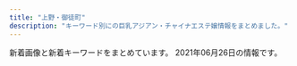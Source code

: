```yaml
---
title: "上野・御徒町"
description: "キーワード別にの巨乳アジアン・チャイナエステ嬢情報をまとめました。"
---
```


新着画像と新着キーワードをまとめています。
2021年06月26日の情報です。

<DmmAffiliateIns />
<KeywordTable
  shops={
    [
    {
        "keywords": {
            "D": 12,
            "F": 2,
            "87": 12,
            "E": 4,
            "86": 2,
            "C": 2,
            "G": 4,
            "83": 2,
            "88": 8
        },
        "img_links": [
            "http://www.cocogarden.link/files/076.jpg",
            "http://www.cocogarden.link/files/092.jpg",
            "http://www.cocogarden.link/files/075.jpg",
            "http://www.cocogarden.link/files/080-02.jpg",
            "http://www.cocogarden.link/files/086-02.jpg",
            "http://www.cocogarden.link/files/091.jpg",
            "http://www.cocogarden.link/images/end1.png",
            "http://www.cocogarden.link/files/090-02.jpg",
            "http://www.cocogarden.link/files/091-03.jpg",
            "http://www.cocogarden.link/files/092-03.jpg",
            "http://www.cocogarden.link/files/037-02.jpg",
            "http://www.cocogarden.link/files/059-02.jpg",
            "http://www.cocogarden.link/files/058-02.jpg",
            "http://www.cocogarden.link/images/koko_200x40.png",
            "http://www.cocogarden.link/files/090.jpg",
            "http://www.cocogarden.link/files/093.jpg",
            "http://www.cocogarden.link/files/058-03.jpg",
            "http://www.cocogarden.link/files/075-03.jpg",
            "http://www.cocogarden.link/files/091-02.jpg",
            "http://www.cocogarden.link/files/086-03.jpg",
            "http://www.cocogarden.link/files/093-02.jpg",
            "http://www.cocogarden.link/files/086.jpg",
            "http://www.cocogarden.link/files/080.jpg",
            "http://www.cocogarden.link/files/037-03.jpg",
            "http://www.cocogarden.link/images/1.jpg",
            "http://www.cocogarden.link/files/037.jpg",
            "http://www.cocogarden.link/files/059-03.jpg",
            "http://www.cocogarden.link/images/nbj3.jpg",
            "http://www.cocogarden.link/images/top.jpg",
            "http://www.cocogarden.link/images/s_info.jpg",
            "http://www.cocogarden.link/files/080-03.jpg",
            "http://www.cocogarden.link/files/076-02.jpg",
            "http://www.cocogarden.link/files/076-03.jpg",
            "http://www.cocogarden.link/images/s_news.jpg",
            "http://www.cocogarden.link/files/092-02.jpg",
            "http://www.cocogarden.link/images/s_pick.jpg",
            "http://www.cocogarden.link/files/072.jpg",
            "http://www.cocogarden.link/files/093-03.jpg",
            "http://www.cocogarden.link/files/058.jpg",
            "http://www.cocogarden.link/images/s_staff.jpg",
            "http://www.cocogarden.link/images/top1.jpg",
            "http://www.cocogarden.link/files/072-02.jpg",
            "http://www.cocogarden.link/files/072-03.jpg",
            "http://www.cocogarden.link/files/075-02.jpg",
            "http://www.cocogarden.link/files/059.jpg",
            "http://www.cocogarden.link/images/mobile.jpg",
            "http://www.cocogarden.link/files/090-03.jpg"
        ],
        "station": "JR\u5fa1\u5f92\u753a\u99c5\u5317\u53e3",
        "url": "http://www.cocogarden.link/",
        "name": "COCO-GARDEN"
    },
    {
        "name": "\u30ab\u30eb\u30de\u30ea\u30be\u30fc\u30c8\uff06\u30b9\u30d1",
        "img_links": [
            "http://esthe-massage.black/images/cg2.jpg",
            "http://esthe-massage.black/images/index_an_05.jpg",
            "http://esthe-massage.black/images/sta6.jpg",
            "http://esthe-massage.black/images/cg10.jpg",
            "http://esthe-massage.black/images/tit5.png",
            "http://esthe-massage.black/images/index_bn_02.jpg",
            "http://esthe-massage.black/images/sys02.jpg",
            "http://esthe-massage.black/images/te.png",
            "http://esthe-massage.black/images/sta11.jpg",
            "http://esthe-massage.black/images/sta3.jpg",
            "http://esthe-massage.black/images/cg7.jpg",
            "http://esthe-massage.black/images/index_bn_06.jpg",
            "http://esthe-massage.black/images/link_3.jpg",
            "http://esthe-massage.black/images/cg11.jpg",
            "http://esthe-massage.black/images/sta10.jpg",
            "http://esthe-massage.black/images/sta7.jpg",
            "http://esthe-massage.black/images/index_an_06.jpg",
            "http://esthe-massage.black/images/tit4.png",
            "http://esthe-massage.black/images/tit1.png",
            "http://esthe-massage.black/images/qr.jpg",
            "http://esthe-massage.black/images/index_an_04.jpg",
            "http://esthe-massage.black/images/cg3.jpg",
            "http://esthe-massage.black/images/tit2.png",
            "http://esthe-massage.black/images/sta2.jpg",
            "http://esthe-massage.black/images/top.jpg",
            "http://esthe-massage.black/images/index_bn_01.jpg",
            "http://esthe-massage.black/images/index_bn_03.jpg",
            "http://esthe-massage.black/images/sta5.jpg",
            "http://esthe-massage.black/images/index_an_01.jpg",
            "http://esthe-massage.black/images/acc.jpg",
            "http://esthe-massage.black/images/cg5.jpg",
            "http://esthe-massage.black/images/sys03.jpg",
            "http://esthe-massage.black/images/cg6.jpg",
            "http://cdn.dino-es.com/images/logo/88x31DinoEs.png",
            "http://esthe-massage.black/images/index_an_02.jpg",
            "http://esthe-massage.black/images/cg1.jpg",
            "http://esthe-massage.black/images/footer.jpg",
            "http://esthe-massage.black/images/cg4.jpg",
            "http://esthe-massage.black/images/index_an_03.jpg",
            "http://esthe-massage.black/images/index_bn_05.jpg",
            "http://esthe-massage.black/images/sys01.jpg"
        ],
        "keywords": {
            "82": 16,
            "E": 8,
            "89": 4,
            "86": 4,
            "D": 4,
            "84": 4,
            "C": 4
        },
        "url": "http://esthe-massage.black/",
        "station": "JR\u5fa1\u5f92\u753a\u99c5\u5357\u53e3"
    },
    {
        "name": "Oriental Spa",
        "url": "https://mens-esthe.work/",
        "keywords": {
            "D": 3,
            "C": 33,
            "E": 24
        },
        "station": "JR\u5fa1\u5f92\u753a\u99c5\u5357\u53e3",
        "img_links": [
            "https://mens-esthe.work/room/room-l3.jpg",
            "https://mens-esthe.work/wp/wp-content/uploads/2021/05/nana01.png",
            "https://ueno-mensesthe.com/icon/facebook.png",
            "https://mens-esthe.work/images/top2.jpg",
            "https://mens-esthe.work/icon/line.png",
            "https://mens-esthe.work/room/room-l4.jpg",
            "https://mens-esthe.work/images/flower.png",
            "https://mens-esthe.work/images/qrcode.png",
            "https://mens-esthe.work/images/main-small.jpg",
            "https://mens-esthe.work/footer/footer-staff.png",
            "https://mens-esthe.work/wp/wp-content/uploads/2021/06/linko02.png",
            "https://mens-esthe.work/footer/footer-tel.png",
            "https://ueno-mensesthe.com/icon/line.png",
            "https://mens-esthe.work/wp/wp-content/uploads/2021/06/maki07.png",
            "https://mens-esthe.work/wp/wp-content/uploads/2021/06/linko03.png",
            "https://mens-esthe.work/images/top1.jpg",
            "https://mens-esthe.work/room/room-l1.jpg",
            "https://mens-esthe.work/images/main-top.jpg",
            "https://ueno-mensesthe.com/icon/twitter.png",
            "https://mens-esthe.work/wp/wp-content/uploads/2021/06/maki09-1.png",
            "https://mens-esthe.work/room/room-l2.jpg",
            "https://mens-esthe.work/wp/wp-content/uploads/2021/05/maki06.png",
            "https://mens-esthe.work/footer/footer-line.png",
            "https://mens-esthe.work/wp/wp-content/uploads/2021/06/aki01.png",
            "https://mens-esthe.work/images/clear.png",
            "https://mens-esthe.work/icon/yelp.png",
            "https://ueno-mensesthe.com/icon/yelp.png",
            "https://mens-esthe.work/wp/wp-content/uploads/2021/05/maki05.png",
            "https://mens-esthe.work/icon/twitter.png",
            "https://mens-esthe.work/images/top3.jpg",
            "https://mens-esthe.work/wp/wp-content/uploads/2021/05/momo01.png",
            "https://mens-esthe.work/wp/wp-content/themes/twentyfifteen/img/no_image.png",
            "https://mens-esthe.work/icon/facebook.png",
            "https://mens-esthe.work/wp/wp-content/uploads/2021/05/maki.jpg",
            "https://mens-esthe.work/wp/wp-content/uploads/2021/06/miki02.png",
            "https://mens-esthe.work/wp/wp-content/uploads/2021/05/hana02.png",
            "https://mens-esthe.work/wp/wp-content/uploads/2021/06/linko05.png",
            "https://mens-esthe.work/wp/wp-content/uploads/2021/06/linko01.png"
        ]
    },
    {
        "keywords": {
            "D": 28,
            "\u30bb\u30af\u30b7\u30fc": 3,
            "G": 27,
            "C": 14,
            "E": 49
        },
        "url": "http://plumeria.mensest.work/",
        "name": "\u30a2\u30ed\u30de\u30d7\u30eb\u30e1\u30ea\u30a2",
        "station": "JR\u5fa1\u5f92\u753a\u99c5\u5357\u53e3",
        "img_links": [
            "http://plumeria.mensest.work/media/sites/24/2021/03/1615967448-koko_200x40.png",
            "http://plumeria.mensest.work/media/sites/24/2021/03/1615518146-room1.jpg",
            "http://plumeria.mensest.work/media/sites/24/elementor/thumbs/1615175401-tel-p5co93la4p4p6nk8mkhx9c6z87iqimku8jn80095m4.png",
            "http://plumeria.mensest.work/media/sites/24/2021/03/1616730881-003.jpg",
            "http://plumeria.mensest.work/media/sites/24/2021/03/1615518147-room2.jpg",
            "http://plumeria.mensest.work/media/sites/24/2021/03/1615518150-room3.jpg",
            "http://plumeria.mensest.work/media/sites/24/2021/03/1615250277-040.jpg",
            "http://plumeria.mensest.work/media/sites/24/2021/03/1616730407-001.jpg",
            "http://plumeria.mensest.work/media/sites/24/2021/03/1615514241-l.jpg",
            "http://plumeria.mensest.work/media/sites/24/2021/03/1615769442-3000.png",
            "http://plumeria.mensest.work/media/sites/24/2021/03/1615514189-w.jpg",
            "http://plumeria.mensest.work/media/sites/24/2021/03/1616730353-002.jpg",
            "http://plumeria.mensest.work/media/sites/24/2021/03/1615518151-room4.jpg",
            "http://plumeria.mensest.work/media/sites/24/2021/03/1615251006-010.jpg",
            "http://plumeria.mensest.work/media/sites/24/2021/03/1615974727-n.png",
            "http://plumeria.mensest.work/media/sites/24/2021/03/1615634026-000.jpg",
            "http://plumeria.mensest.work/media/sites/24/2021/03/1615514231-t.jpg",
            "http://plumeria.mensest.work/media/sites/24/2021/03/1615251116-070.jpg",
            "http://plumeria.mensest.work/media/sites/24/2021/03/1615250789-030.jpg",
            "http://plumeria.mensest.work/media/sites/24/2021/03/1615172497-img_top01.jpg"
        ]
    },
    {
        "station": "JR\u4e0a\u91ce\u99c5\u6d45\u8349\u53e3",
        "keywords": {
            "84": 4,
            "D": 12,
            "87": 8,
            "86": 4,
            "C": 11
        },
        "img_links": [
            "http://www.iyashinoie-ueno.com/images/staff_top.jpg",
            "http://www.iyashinoie-ueno.com/files/018-02.jpg",
            "http://www.iyashinoie-ueno.com/files/019.jpg",
            "http://www.iyashinoie-ueno.com/files/014.jpg",
            "http://www.iyashinoie-ueno.com/files/001-02.jpg",
            "http://www.iyashinoie-ueno.com/files/019-02.jpg",
            "http://www.iyashinoie-ueno.com/images/top2.jpg",
            "http://www.iyashinoie-ueno.com/images/mobile.jpg",
            "http://www.iyashinoie-ueno.com/images/news_top.jpg",
            "http://www.iyashinoie-ueno.com/files/018.jpg",
            "http://www.iyashinoie-ueno.com/images/end.jpg",
            "http://www.iyashinoie-ueno.com/images/staff_top2.jpg",
            "http://www.iyashinoie-ueno.com/images/pick1.jpg",
            "http://www.iyashinoie-ueno.com/images/newgirls_top.jpg",
            "http://www.iyashinoie-ueno.com/files/001.jpg",
            "http://www.iyashinoie-ueno.com/files/014-02.jpg"
        ],
        "name": "\u7652\u3057\u306e\u5bb6",
        "url": "http://www.iyashinoie-ueno.com/"
    },
    {
        "name": "\u5922\u306e\u8776\u3005",
        "station": "JR\u5fa1\u5f92\u753a\u99c5\u5357\u53e3",
        "url": "http://www.sh-riraks.xyz/",
        "keywords": {
            "C": 17
        },
        "img_links": [
            "http://www.sh-riraks.xyz/uploads/200617/1-20061G54ZQ14.jpg",
            "http://www.sh-riraks.xyz/uploads/181001/1-1Q001142T6406.jpg",
            "http://www.sh-riraks.xyz/uploads/201130/1-201130133129441.jpg",
            "http://www.sh-riraks.xyz/uploads/201130/1-20113013311Rc.jpg",
            "http://www.sh-riraks.xyz/uploads/201130/1-201130133012441.jpg",
            "http://www.sh-riraks.xyz/uploads/200107/1-20010F92019226.jpg",
            "http://www.sh-riraks.xyz/uploads/200617/1-20061G54941Z9.jpg",
            "http://www.sh-riraks.xyz/uploads/190611/1-1Z611153S2561.jpg",
            "http://www.sh-riraks.xyz/uploads/allimg/180604/1-1P60410212A02.jpg",
            "http://www.sh-riraks.xyz/uploads/201130/1-201130133045611.jpg",
            "http://www.sh-riraks.xyz/uploads/201130/1-201130133029220.jpg",
            "http://www.sh-riraks.xyz/uploads/201130/1-201130132942Y6.jpg",
            "http://www.sh-riraks.xyz/uploads/201130/1-201130133145E0.jpg",
            "http://www.sh-riraks.xyz/img/ttl_girls.png",
            "http://www.sh-riraks.xyz/uploads/180521/1-1P5211649103K.jpg",
            "http://www.sh-riraks.xyz/img/ttl_mobile.png",
            "http://www.sh-riraks.xyz/img/ttl_pickup.png",
            "http://www.sh-riraks.xyz/img/ttl_wnew.png",
            "http://www.sh-riraks.xyz/uploads/191015/1-1910151T03I48.jpg",
            "http://www.sh-riraks.xyz/uploads/180521/1-1P52116495SC.jpg",
            "http://www.sh-riraks.xyz/uploads/200617/1-20061G54TIb.jpg",
            "http://www.sh-riraks.xyz/img/ttl_staff.png",
            "http://www.sh-riraks.xyz/uploads/181001/1-1Q001142IB48.jpg",
            "http://www.sh-riraks.xyz/uploads/201130/1-201130132956292.jpg",
            "http://www.sh-riraks.xyz/uploads/201130/1-201130133215X9.jpg"
        ]
    },
    {
        "station": "JR\u4e0a\u91ce\u99c5\u5165\u8c37\u53e3",
        "img_links": [
            "https://20oasis.com/images/a0.jpg",
            "https://20oasis.com/images/eso21-1.jpg",
            "https://20oasis.com/images/4.jpg",
            "https://20oasis.com/images/index_02.png",
            "https://20oasis.com/images/index_05.png",
            "https://20oasis.com/images/os21-7.jpg",
            "https://20oasis.com/images/index_03.png",
            "https://20oasis.com/images/index_09.png",
            "https://20oasis.com/images/os21-13.jpg",
            "https://20oasis.com/images/os21-10.jpg",
            "https://20oasis.com/images/14.jpg",
            "https://20oasis.com/images/index_07.png",
            "https://20oasis.com/images/1.jpg",
            "https://20oasis.com/images/os21-15.jpg",
            "https://20oasis.com/images/index_06.png",
            "https://20oasis.com/images/index_08.png",
            "https://20oasis.com/images/index_20.jpg"
        ],
        "name": "\u30aa\u30a2\u30b7\u30b9",
        "keywords": {
            "84": 1,
            "89": 1,
            "90": 1,
            "85": 1
        },
        "url": "https://20oasis.com/"
    },
    {
        "img_links": [
            "https://jouga.info/images/store/01.jpg",
            "https://jouga.info/staffPhoto/b20210605180428.jpg",
            "https://jouga.info/staffPhoto/b20210326170220.jpg",
            "https://jouga.info/staffPhoto/s20210322204440.jpg",
            "https://jouga.info/staffPhoto/b20210322204440.jpg",
            "https://jouga.info/staffPhoto/s20210327040752.jpg",
            "https://jouga.info/staffPhoto/b20210327041944.jpg",
            "https://jouga.info/staffPhoto/b20210416161316.jpg",
            "https://jouga.info/staffPhoto/s20210605180428.jpg",
            "https://jouga.info/staffPhoto/s20210507144453.jpg",
            "https://jouga.info/staffPhoto/s20210610010615.jpg",
            "https://jouga.info/staffPhoto/b20210507144453.jpg",
            "https://jouga.info/staffPhoto/s20210416161316.jpg",
            "https://jouga.info/images/store/03.jpg",
            "https://jouga.info/images/store/04.jpg",
            "https://jouga.info/staffPhoto/s20210326170220.jpg",
            "https://jouga.info/staffPhoto/s20210327041944.jpg",
            "https://jouga.info/staffPhoto/s20210415213823.jpg",
            "https://jouga.info/staffPhoto/s20210415212610.jpg",
            "https://jouga.info/staffPhoto/s20210626030547.jpg",
            "https://jouga.info/staffPhoto/b20210610010615.jpg",
            "https://jouga.info/staffPhoto/b20210415213823.jpg",
            "https://jouga.info/staffPhoto/b20210626030547.jpg",
            "https://jouga.info/staffPhoto/s20210507144434.jpg",
            "https://jouga.info/images/store/02.jpg"
        ],
        "station": "JR\u5fa1\u5f92\u753a\u99c5\u5357\u53e3",
        "url": "https://jouga.info/",
        "keywords": {
            "88": 8,
            "85": 24,
            "D": 3,
            "86": 18
        },
        "name": "\u5ae6\u5a25\uff5eJOGA\uff5e"
    },
    {
        "keywords": {},
        "url": "https://relaxation-bangkokspa.jp/",
        "img_links": [
            "https://relaxation-bangkokspa.jp/wp-content/uploads/2019/09/thai-massage3-1.jpg",
            "https://relaxation-bangkokspa.jp/wp-content/uploads/2019/09/og.png",
            "https://relaxation-bangkokspa.jp/wp-content/uploads/2020/09/thaimassage03.jpg",
            "https://relaxation-bangkokspa.jp/wp-content/uploads/2020/09/thaimassage02.jpg",
            "https://relaxation-bangkokspa.jp/wp-content/uploads/2020/09/relax3.jpg",
            "https://relaxation-bangkokspa.jp/wp-content/uploads/2021/01/Ami-1.jpg",
            "https://relaxation-bangkokspa.jp/wp-content/uploads/2019/10/aboutus.jpg",
            "https://relaxation-bangkokspa.jp/wp-content/uploads/2019/09/relax2-1.jpg",
            "https://relaxation-bangkokspa.jp/wp-content/uploads/2019/09/DSC_7638.jpg",
            "https://relaxation-bangkokspa.jp/wp-content/uploads/2019/10/DSC_7674-1.jpg",
            "https://relaxation-bangkokspa.jp/wp-content/uploads/2020/11/\u65b0\u578b\u30b3\u30ed\u30ca\u611f\u67d3\u5bfe\u7b56A4_\u30b5\u30f3\u30d7\u30ebol.jpg",
            "https://relaxation-bangkokspa.jp/wp-content/uploads/2019/09/og-1024x538.png",
            "https://relaxation-bangkokspa.jp/wp-content/uploads/2020/01/\u30b5\u30e9.jpg",
            "https://relaxation-bangkokspa.jp/wp-content/uploads/2019/09/relax1-1.jpg",
            "https://relaxation-bangkokspa.jp/wp-content/uploads/2019/09/og-750x300.png",
            "https://relaxation-bangkokspa.jp/wp-content/uploads/2019/09/thai-massage2-1.jpg",
            "https://relaxation-bangkokspa.jp/wp-content/uploads/2015/12/BangkokSpa-Sign01-750x300.png",
            "https://relaxation-bangkokspa.jp/wp-content/uploads/2019/10/\u30e6\u30df.jpg",
            "https://relaxation-bangkokspa.jp/wp-content/uploads/2020/01/rola.jpg",
            "https://relaxation-bangkokspa.jp/wp-content/uploads/2019/09/DSC_7641.jpg",
            "https://relaxation-bangkokspa.jp/wp-content/uploads/2021/02/Moe1.jpg",
            "https://relaxation-bangkokspa.jp/wp-content/uploads/2019/09/shutterstock_243079744.png",
            "https://relaxation-bangkokspa.jp/wp-content/uploads/2021/06/Rika-1.jpg",
            "https://relaxation-bangkokspa.jp/wp-content/uploads/2019/09/thai-massage1.jpg",
            "https://relaxation-bangkokspa.jp/wp-content/uploads/2019/10/DSC_7674.jpg",
            "https://relaxation-bangkokspa.jp/wp-content/uploads/2015/12/BangkokSpa-Sign01.png",
            "https://relaxation-bangkokspa.jp/wp-content/uploads/2020/09/thaimassage01.jpg"
        ],
        "station": "\u6e6f\u5cf6\u99c5",
        "name": "Bangkok Spa \uff5e\u30d0\u30f3\u30b3\u30af\u30b9\u30d1\uff5e"
    },
    {
        "station": "\u6d45\u8349\u99c5",
        "img_links": [
            "http://www.iyashinoie.mensest.com/img/tel.png",
            "http://www.iyashinoie.mensest.com/img/stt.jpg",
            "http://www.iyashinoie.mensest.com/files/005.jpg",
            "http://www.iyashinoie.mensest.com/files/002.jpg",
            "http://www.iyashinoie.mensest.com/img/stb.jpg",
            "http://www.iyashinoie.mensest.com/img/nav-002.png",
            "http://www.iyashinoie.mensest.com/files/001.jpg",
            "http://www.iyashinoie.mensest.com/img/nav-004.png",
            "http://www.iyashinoie.mensest.com/img/top01.png",
            "http://www.iyashinoie.mensest.com/img/nav-005.png",
            "http://www.iyashinoie.mensest.com/img/nav-001.png",
            "http://www.iyashinoie.mensest.com/files/006.jpg",
            "http://www.iyashinoie.mensest.com/files/003.jpg",
            "http://www.iyashinoie.mensest.com/img/nav-006.png",
            "http://www.iyashinoie.mensest.com/img/nav-003.png"
        ],
        "keywords": {
            "87": 3,
            "C": 1,
            "D": 4,
            "86": 2
        },
        "url": "http://www.iyashinoie.mensest.com/",
        "name": "\u7652\u3057\u306e\u5bb6"
    },
    {
        "url": "http://www.itoshii.tokyo/",
        "station": "JR\u5fa1\u5f92\u753a\u99c5\u5317\u53e3",
        "name": "\u30d5\u30a1\u30f3\u30bf\u30b8\u30fc",
        "img_links": [],
        "keywords": {}
    },
    {
        "img_links": [
            "http://www.turu.esraku.com/files/008.jpg",
            "http://www.turu.esraku.com/photo_news/upimg/1123760c6a00227706_0.jpg",
            "http://www.turu.esraku.com/files/004-02.jpg",
            "http://www.turu.esraku.com/files/002-02.jpg",
            "http://www.turu.esraku.com/files/005-02.jpg",
            "http://www.turu.esraku.com/photo_news/upimg/2585860d003f1a40e0_0.jpg",
            "http://www.turu.esraku.com/files/003-02.jpg",
            "http://www.turu.esraku.com/files/003.jpg",
            "http://www.turu.esraku.com/files/002.jpg",
            "http://www.turu.esraku.com/files/008-02.jpg",
            "http://www.turu.esraku.com/files/001-02.jpg",
            "http://www.turu.esraku.com/files/007-02.jpg",
            "http://www.turu.esraku.com/files/001.jpg",
            "http://www.turu.esraku.com/photo_news/upimg/5719960d5444c8f9b8_0.jpg",
            "https://aromamore.tokyo/images/dummy.png",
            "http://www.turu.esraku.com/images/dummy.png",
            "http://www.turu.esraku.com/files/004.jpg",
            "http://www.turu.esraku.com/files/007.jpg",
            "http://www.turu.esraku.com/files/005.jpg"
        ],
        "name": "\u9db4",
        "keywords": {
            "F": 4,
            "C": 2,
            "87": 53,
            "D": 61,
            "84": 1,
            "E": 3,
            "88": 2,
            "\u30bb\u30af\u30b7\u30fc": 1,
            "85": 2,
            "86": 12
        },
        "url": "http://www.turu.esraku.com/",
        "station": "\u6d45\u8349\u99c52\u756a\u51fa\u53e3"
    },
    {
        "name": "\u61a9",
        "url": "http://ikoi.ies.fun/",
        "station": "JR\u5fa1\u5f92\u753a\u99c5\u5357\u53e3",
        "keywords": {},
        "img_links": []
    },
    {
        "img_links": [],
        "url": "http://www.macaron.esjoho.com/",
        "station": "JR\u5fa1\u5f92\u753a\u99c5\u5317\u53e3",
        "keywords": {},
        "name": "\u30de\u30ab\u30ed\u30f3"
    },
    {
        "name": "Rei",
        "url": "http://yura-kunitachi.xyz/",
        "keywords": {},
        "img_links": [
            "http://yura-kunitachi.xyz/_src/53513959/137080-osd41m-772.jpg",
            "http://yura-kunitachi.xyz/_src/53513929/wechatimg93.jpg",
            "http://yura-kunitachi.xyz/_src/53513965/wechatimg81_20210306210100439.jpg",
            "http://yura-kunitachi.xyz/_src/53513957/wechatimg229.jpg",
            "http://yura-kunitachi.xyz/_src/53513947/navi_03.png",
            "http://yura-kunitachi.xyz/_src/53513931/wechatimg89.jpg",
            "http://yura-kunitachi.xyz/_src/53513967/xxl_44c52558b2be4d61a2f879da7d157c31.jpg",
            "http://yura-kunitachi.xyz/_src/53513951/navi_05.png",
            "http://yura-kunitachi.xyz/_src/53513961/wechatimg97.jpg",
            "http://yura-kunitachi.xyz/_src/53513955/cam.jpg",
            "http://yura-kunitachi.xyz/_src/53513933/wechatimg90.jpg",
            "http://yura-kunitachi.xyz/_src/53513945/navi_02.png",
            "http://yura-kunitachi.xyz/_src/55498272/wechatimg91.jpg",
            "http://yura-kunitachi.xyz/_src/55498274/wechatimg8.jpg",
            "http://yura-kunitachi.xyz/_src/53513949/navi_04.png",
            "http://yura-kunitachi.xyz/_src/53513963/wechatimg102.jpg",
            "http://yura-kunitachi.xyz/_src/53513910/5f5316158ec7f0d0727854410a5be46303a324b1fef3ef0de82fa8c4fe0f59d4.jpg",
            "http://yura-kunitachi.xyz/_src/53513935/wechatimg92.jpg",
            "http://yura-kunitachi.xyz/_src/53513943/navi_01.png",
            "http://yura-kunitachi.xyz/_src/53513953/navi_06.png",
            "http://yura-kunitachi.xyz/_src/53513942/3da7d3dc6ee4f2d3861295bdb20452b671deb86c6f4e442ebce1715dc06eb99e.jpg"
        ],
        "station": "\u7530\u539f\u753a\u99c5\u30a8\u30ec\u30d9\u30fc\u30bf\u30fc\u53e3"
    },
    {
        "img_links": [
            "http://zoey.mssg.jp/images/top/top_08.png",
            "http://zoey.mssg.jp/images/top/top_03.jpg",
            "http://zoey.mssg.jp/images/top/top_01.jpg",
            "http://zoey.mssg.jp/images/top/top_04.jpg",
            "http://zoey.mssg.jp/images/top/top_06.jpg",
            "http://zoey.mssg.jp/images/staff_image/staf_010a.jpg",
            "http://zoey.mssg.jp/images/page_top.png",
            "http://zoey.mssg.jp/images/top/top_05.jpg",
            "http://zoey.mssg.jp/images/home/top.jpg",
            "http://zoey.mssg.jp/images/top/top_02.jpg"
        ],
        "url": "http://zoey.mssg.jp",
        "station": "JR\u5fa1\u5f92\u753a\u99c5\u5357\u53e3",
        "name": "ZOEY \u30be\u30fc\u30a4",
        "keywords": {}
    },
    {
        "name": "\u697d\u5712",
        "keywords": {
            "\u30bb\u30af\u30b7\u30fc": 4,
            "C": 10,
            "F": 3,
            "D": 22
        },
        "station": "JR\u4e0a\u91ce\u99c5\u5165\u8c37\u53e3",
        "img_links": [
            "https://ueno-mensesthe.com/wp/wp-content/uploads/2021/02/hina2.jpg",
            "https://ueno-mensesthe.com/wp/wp-content/uploads/2021/02/hina.jpg",
            "https://ueno-mensesthe.com/room/room-l4.jpg",
            "https://ueno-mensesthe.com/wp/wp-content/uploads/2021/04/haruko2.jpg",
            "https://ueno-mensesthe.com/wp/wp-content/uploads/2021/05/ai-1-150x150.jpg",
            "https://ueno-mensesthe.com/wp/wp-content/uploads/2021/02/mirai2.jpg",
            "https://ueno-mensesthe.com/icon/facebook.png",
            "https://ueno-mensesthe.com/images/main.jpg",
            "https://ueno-mensesthe.com/images/clear.png",
            "https://ueno-mensesthe.com/room/room-l1.jpg",
            "https://ueno-mensesthe.com/wp/wp-content/uploads/2021/02/hana.jpg",
            "https://ueno-mensesthe.com/wp/wp-content/uploads/2021/04/sari1.jpg",
            "https://ueno-mensesthe.com/wp/wp-content/uploads/2021/05/hikari-1-150x150.jpg",
            "https://ueno-mensesthe.com/wp/wp-content/uploads/2021/03/ayumi2-1-150x150.jpg",
            "https://ueno-mensesthe.com/images/qrcode.png",
            "https://ueno-mensesthe.com/wp/wp-content/uploads/2021/06/stand-by.jpg",
            "https://ueno-mensesthe.com/wp/wp-content/uploads/2021/02/hina3.jpg",
            "https://ueno-mensesthe.com/room/room-l3.jpg",
            "https://ueno-mensesthe.com/wp/wp-content/uploads/2021/05/kaori-1.jpg",
            "https://ueno-mensesthe.com/footer/footer-staff.png",
            "https://ueno-mensesthe.com/images/main-sp.jpg",
            "https://ueno-mensesthe.com/wp/wp-content/uploads/2021/01/main-300x244.png",
            "https://ueno-mensesthe.com/wp/wp-content/uploads/2021/04/haruko2-150x150.jpg",
            "https://ueno-mensesthe.com/images/cos2.jpg",
            "https://ueno-mensesthe.com/icon/line.png",
            "https://ueno-mensesthe.com/wp/wp-content/uploads/2021/02/yuki.jpg",
            "https://ueno-mensesthe.com/images/top2.jpg",
            "https://ueno-mensesthe.com/wp/wp-content/uploads/2021/01/main-150x150.png",
            "https://ueno-mensesthe.com/wp/wp-content/uploads/2021/02/yuki2.jpg",
            "https://ueno-mensesthe.com/room/room-l10.jpg",
            "https://ueno-mensesthe.com/room/room-l2.jpg",
            "https://ueno-mensesthe.com/wp/wp-content/uploads/2021/05/hikari-1.jpg",
            "https://ueno-mensesthe.com/wp/wp-content/uploads/2021/04/sari2-150x150.jpg",
            "https://ueno-mensesthe.com/wp/wp-content/uploads/2021/02/hina-200x300.jpg",
            "https://ueno-mensesthe.com/room/room-l9.jpg",
            "https://ueno-mensesthe.com/icon/twitter.png",
            "https://ueno-mensesthe.com/wp/wp-content/uploads/2021/04/haruko2-200x300.jpg",
            "https://ueno-mensesthe.com/wp/wp-content/uploads/2021/04/haruko1.jpg",
            "https://ueno-mensesthe.com/footer/footer-line.png",
            "https://ueno-mensesthe.com/images/top0.jpg",
            "https://ueno-mensesthe.com/wp/wp-content/uploads/2021/02/mirai1.jpg",
            "https://ueno-mensesthe.com/wp/wp-content/uploads/2021/03/ayumi2-1-200x300.jpg",
            "https://ueno-mensesthe.com/images/top1.jpg",
            "https://ueno-mensesthe.com/wp/wp-content/uploads/2021/04/sari2-200x300.jpg",
            "https://ueno-mensesthe.com/icon/yelp.png",
            "https://ueno-mensesthe.com/wp/wp-content/uploads/2021/04/sari2.jpg",
            "https://ueno-mensesthe.com/wp/wp-content/uploads/2021/05/ai-1.jpg",
            "https://ueno-mensesthe.com/wp/wp-content/uploads/2021/03/ayumi2.jpg",
            "https://ueno-mensesthe.com/room/room-l8.jpg",
            "https://ueno-mensesthe.com/images/flower.png",
            "https://ueno-mensesthe.com/images/header3.png",
            "https://ueno-mensesthe.com/room/room-l7.jpg",
            "https://ueno-mensesthe.com/footer/footer-tel.png",
            "https://ueno-mensesthe.com/wp/wp-content/uploads/2021/03/ayumi1.jpg",
            "https://ueno-mensesthe.com/images/top3.jpg",
            "https://ueno-mensesthe.com/images/cos1.jpg",
            "https://ueno-mensesthe.com/wp/wp-content/uploads/2021/02/hina-150x150.jpg"
        ],
        "url": "https://ueno-mensesthe.com/"
    },
    {
        "keywords": {
            "83": 2,
            "90": 2,
            "85": 2,
            "86": 2,
            "84": 2
        },
        "name": "\u559c\u624b-\u304d\u3057\u3085-",
        "station": "JR\u5fa1\u5f92\u753a\u99c5\u5357\u53e3",
        "img_links": [
            "https://okachi-mg.com/images/ks20-9t.jpg",
            "https://okachi-mg.com/images/index_20.jpg",
            "http://www.okachi-mg.com/images/index_20.jpg",
            "https://okachi-mg.com/images/1.jpg",
            "http://www.okachi-mg.com/images/index_19.jpg",
            "https://okachi-mg.com/images/ks20-9.jpg",
            "http://www.okachi-mg.com/images/ks20-9.jpg",
            "https://okachi-mg.com/images/index_08.png",
            "http://www.okachi-mg.com/images/index_18.jpg",
            "http://www.okachi-mg.com/images/4.jpg",
            "https://okachi-mg.com/images/index_19.jpg",
            "https://okachi-mg.com/images/ks21-4.jpg",
            "http://www.okachi-mg.com/images/ks21-4.jpg",
            "http://www.okachi-mg.com/images/index_05.png",
            "https://okachi-mg.com/images/index_02.png",
            "https://okachi-mg.com/images/index_09.png",
            "https://okachi-mg.com/images/4.jpg",
            "https://okachi-mg.com/images/index_03.png",
            "https://okachi-mg.com/images/a0.jpg",
            "http://www.okachi-mg.com/images/esk2.jpg",
            "https://okachi-mg.com/images/index_07.png",
            "https://okachi-mg.com/images/index_18.jpg",
            "https://okachi-mg.com/images/ks21-17.jpg",
            "https://okachi-mg.com/images/esk2.jpg",
            "http://www.okachi-mg.com/images/ks21-14.jpg",
            "https://okachi-mg.com/images/index_06.png",
            "http://www.okachi-mg.com/images/index_02.png",
            "https://okachi-mg.com/images/ks21-14.jpg",
            "http://www.okachi-mg.com/images/index_07.png",
            "http://www.okachi-mg.com/images/index_06.png",
            "http://www.okachi-mg.com/images/index_09.png",
            "http://www.okachi-mg.com/images/index_08.png",
            "http://www.okachi-mg.com/images/ks21-10.jpg",
            "http://www.okachi-mg.com/images/a0.jpg",
            "https://okachi-mg.com/images/index_05.png",
            "http://www.okachi-mg.com/images/1.jpg",
            "https://okachi-mg.com/images/ks21-10.jpg",
            "http://www.okachi-mg.com/images/ks21-17.jpg",
            "http://www.okachi-mg.com/images/ks20-9t.jpg",
            "http://www.okachi-mg.com/images/index_03.png"
        ],
        "url": "https://okachi-mg.com/"
    },
    {
        "img_links": [
            "http://tubakihime.link/_src/56292933/wechatimg2252.jpg",
            "http://tubakihime.link/_src/54585085/4.jpg",
            "http://tubakihime.link/_src/54585095/1.jpg",
            "http://tubakihime.link/_src/54585143/wechatimg1739.jpg",
            "http://tubakihime.link/_src/54585166/wechatimg1741.jpg",
            "http://tubakihime.link/_src/56292914/wechatimg2253.jpg",
            "http://tubakihime.link/_src/54585174/wechatimg1741.jpg",
            "http://tubakihime.link/_src/54585099/3.jpg",
            "http://tubakihime.link/_src/54585171/wechatimg1739.jpg",
            "http://tubakihime.link/_src/55239408/heaven2.png",
            "http://tubakihime.link/_src/54585146/int2.png",
            "http://tubakihime.link/_src/56292922/wechatimg2253.jpg",
            "http://tubakihime.link/_src/54585089/6.jpg",
            "http://tubakihime.link/_src/57050700/wechatimg2253.jpg",
            "http://tubakihime.link/_src/57051379/wechatimg18_1.jpg",
            "http://tubakihime.link/_src/54585093/wechatimg1741.jpg",
            "http://tubakihime.link/_src/54585122/wechatimg2252.jpg",
            "http://tubakihime.link/_src/54585105/6.jpg",
            "http://tubakihime.link/_src/54585154/wechatimg1739.jpg",
            "http://tubakihime.link/_src/57050662/wechatimg18_1.jpg",
            "http://tubakihime.link/_src/54585172/wechatimg1739.jpg",
            "http://tubakihime.link/_src/54585081/2.jpg",
            "http://tubakihime.link/_src/54585094/wechatimg2252.jpg",
            "http://tubakihime.link/_src/54585177/wechatimg1740.jpg",
            "http://tubakihime.link/_src/54585079/1.jpg",
            "http://tubakihime.link/_src/54585170/wechatimg18_1.jpg",
            "http://tubakihime.link/_src/54585181/wechatimg313.jpg",
            "http://tubakihime.link/_src/54585148/heaven4.png",
            "http://tubakihime.link/_src/55239393/heaven1.png",
            "http://tubakihime.link/_src/54585103/5.jpg",
            "http://tubakihime.link/_src/54585087/5.jpg",
            "http://tubakihime.link/_src/54585157/wechatimg1740.jpg",
            "http://tubakihime.link/_src/54585101/4.jpg",
            "http://tubakihime.link/_src/54585169/wechatimg18_1.jpg",
            "http://tubakihime.link/_src/54585109/cam.jpg",
            "http://tubakihime.link/_src/57050568/wechatimg18_1.jpg",
            "http://tubakihime.link/_src/56292905/wechatimg2253.jpg",
            "http://tubakihime.link/_src/57050566/wechatimg18_1.jpg",
            "http://tubakihime.link/_src/54585097/2.jpg",
            "http://tubakihime.link/_src/54585144/wechatimg1740.jpg",
            "http://tubakihime.link/_src/54585107/cam.jpg",
            "http://tubakihime.link/_src/54585110/cam.jpg",
            "http://tubakihime.link/_src/54585112/wechatimg1741.jpg",
            "http://tubakihime.link/_src/54585083/3.jpg",
            "http://tubakihime.link/_src/54585124/wechatimg1739.jpg",
            "http://tubakihime.link/_src/56292934/wechatimg2252.jpg",
            "http://tubakihime.link/_src/54585113/wechatimg2252.jpg",
            "http://tubakihime.link/_src/54585178/wechatimg1740.jpg",
            "http://tubakihime.link/_src/54585175/wechatimg1741.jpg",
            "http://tubakihime.link/_src/54585155/cam.jpg",
            "http://tubakihime.link/_src/54585156/wechatimg1740.jpg",
            "http://tubakihime.link/_src/57050699/wechatimg2253.jpg"
        ],
        "station": "\u6e6f\u5cf6\u99c52\u756a",
        "name": "HEAVEN\u30fb\u30d8\u30d6\u30f3",
        "keywords": {},
        "url": "http://tubakihime.link/"
    },
    {
        "url": "http://es-en.info/",
        "img_links": [
            "http://es-en.info/sp/images/footer.jpg",
            "http://es-en.info/images/info.png",
            "http://es-en.info/images/rem.jpg",
            "http://es-en.info/sp/images/interior_t.png",
            "http://es-en.info/sp/images/sisu_t.jpg",
            "http://es-en.info/sp/images/int1.jpg",
            "http://es-en.info/images/head.jpg",
            "http://es-en.info/images/interior.png",
            "http://es-en.info/sp/images/rec3.png",
            "http://es-en.info/sp/images/sys3.jpg",
            "http://es-en.info/sp/images/int3.jpg",
            "http://es-en.info/sp/images/newsb.png",
            "http://es-en.info/images/7.jpg",
            "http://es-en.info/sp/images/pc.jpg",
            "http://es-en.info/img/natumi.jpg",
            "http://es-en.info/sp/images/int1.png",
            "http://es-en.info/sp/img/natumi1.jpg",
            "http://es-en.info/img/zb.jpg",
            "http://es-en.info/sp/menu/staff.jpg",
            "http://es-en.info/images/sys1.png",
            "http://es-en.info/sp/images/sys2.jpg",
            "http://es-en.info/img/yuka1.jpg",
            "http://es-en.info/sp/images/head.jpg",
            "http://es-en.info/img/natumi1.jpg",
            "http://es-en.info/sp/images/news.jpg",
            "http://es-en.info/sp/images/sys4.png",
            "http://es-en.info/sp/images/time.png",
            "http://es-en.info/images/mobile.jpg",
            "http://es-en.info/sp/images/sisu.png",
            "http://es-en.info/img/koyuki.jpg",
            "http://es-en.info/img/koyuki1.jpg",
            "http://es-en.info/sp/img/koyuki1.jpg",
            "http://es-en.info/images/sm.jpg",
            "http://es-en.info/sp/staff/natumi.jpg",
            "http://es-en.info/sp/img/yuka1.jpg",
            "http://es-en.info/sp/staff/koyuki.jpg",
            "http://es-en.info/sp/images/int2.jpg",
            "http://es-en.info/sp/images/rec2.png",
            "http://es-en.info/images/2.jpg",
            "http://es-en.info/sp/menu/top.jpg",
            "http://es-en.info/sp/images/ac1.jpg",
            "http://es-en.info/sp/images/sys1.jpg",
            "http://es-en.info/images/interior_t.jpg",
            "http://es-en.info/sp/images/rec1.png",
            "http://es-en.info/sp/images/tel.jpg",
            "http://es-en.info/sp/images/top.jpg",
            "http://es-en.info/sp/staff/yuka.jpg",
            "http://es-en.info/images/news.jpg",
            "http://es-en.info/sp/menu/interior.jpg",
            "http://es-en.info/img/yuka.jpg",
            "http://es-en.info/sp/images/topgirl.jpg",
            "http://es-en.info/images/9.jpg",
            "http://es-en.info/sp/images/staff_t.png",
            "http://es-en.info/images/staff_t.jpg"
        ],
        "station": "JR\u5fa1\u5f92\u753a\u99c5\u5357\u53e3",
        "keywords": {
            "87": 1
        },
        "name": "\u5b89\u5fc3\u5802"
    },
    {
        "keywords": {
            "C": 1
        },
        "url": "http://spa-amore.info/",
        "img_links": [
            "http://spa-amore.info/uploads/rubyes/2019/12/img_3761.jpg",
            "http://spa-amore.info/uploads/rubyes/2019/10/img_4997.jpg",
            "http://spa-amore.info/uploads/rubyes/2017/02/treatment.png",
            "http://spa-amore.info/uploads/rubyes/2017/02/icon_flower.png",
            "http://spa-amore.info/uploads/rubyes/2017/02/img_info_05.png",
            "http://spa-amore.info/uploads/rubyes/2018/06/img_6517de79a84e589afe69cac1.jpg",
            "http://spa-amore.info/uploads/rubyes/2017/02/subvisual_link.png",
            "http://spa-amore.info/uploads/rubyes/2019/04/img_3768.jpg",
            "http://spa-amore.info/uploads/rubyes/images/subvisual_staff.png",
            "http://spa-amore.info/uploads/rubyes/2017/02/subvisual_info.png",
            "http://spa-amore.info/uploads/rubyes/2017/02/wifi.jpg",
            "http://spa-amore.info/uploads/rubyes/2019/03/img_35011.jpg",
            "http://spa-amore.info/\thttp:/spa-amore.info/uploads/rubyes/2019/03/ivent2.jpeg",
            "http://spa-amore.info/uploads/rubyes/2017/02/subvisual_enquete.png",
            "http://spa-amore.info/uploads/rubyes/2019/12/img_3766.jpg",
            "http://spa-amore.info/uploads/rubyes/2017/02/subvisual_magazine.png",
            "http://spa-amore.info/uploads/rubyes/2017/02/btn_top_02.png",
            "http://spa-amore.info/uploads/rubyes/2017/02/subvisual_reserve.png",
            "http://spa-amore.info/uploads/rubyes/2017/02/bnr_side_01.png",
            "http://spa-amore.info/uploads/rubyes/2020/12/img_6829.jpg",
            "http://spa-amore.info/uploads/rubyes/2017/02/subvisual_contact.png",
            "http://spa-amore.info/uploads/rubyes/2019/10/img_4995.jpg",
            "http://spa-amore.info/uploads/rubyes/2019/12/img_3763.jpg",
            "http://spa-amore.info/uploads/rubyes/2018/06/img_6526de79a84e589afe69cac1.jpg",
            "http://spa-amore.info/uploads/rubyes/2018/06/wechatimg111.jpeg",
            "http://spa-amore.info/uploads/rubyes/2018/11/img_2998.png",
            "http://spa-amore.info/uploads/rubyes/2020/05/img_4838.jpg",
            "http://spa-amore.info/uploads/rubyes/2017/02/btn_top_01.png",
            "http://spa-amore.info/uploads/rubyes/2020/11/img_6655.jpg",
            "http://spa-amore.info/uploads/rubyes/2018/12/ad_7z8_720.png",
            "http://spa-amore.info/uploads/rubyes/2019/03/img_35012.jpg",
            "http://spa-amore.info/uploads/rubyes/2017/02/subvisual_qa.png",
            "http://spa-amore.info/uploads/rubyes/2017/02/bnr_side_credit.png",
            "http://spa-amore.info/uploads/rubyes/2017/02/bnr_side_05.png",
            "http://spa-amore.info/uploads/rubyes/2018/06/bnr_side_041.png",
            "http://spa-amore.info/uploads/rubyes/2020/01/img_5610-1919x2560.jpg",
            "http://spa-amore.info/uploads/rubyes/2019/07/img_4390.jpg",
            "http://spa-amore.info/uploads/rubyes/2017/02/btn_top_03.png",
            "http://spa-amore.info/uploads/rubyes/2018/12/ad-7z8-s.png",
            "http://spa-amore.info/uploads/rubyes/2017/02/bnr_side_03.png",
            "http://spa-amore.info/uploads/rubyes/2018/06/img_6509de79a84e589afe69cac1.jpg",
            "http://spa-amore.info/uploads/rubyes/2019/10/img_5017.jpg",
            "http://spa-amore.info/uploads/rubyes/2017/02/subvisual_link-1000x144.png",
            "http://spa-amore.info/uploads/rubyes/2020/03/lili.jpeg",
            "http://spa-amore.info/uploads/rubyes/2017/02/img_info_02.png",
            "http://spa-amore.info/uploads/rubyes/2017/02/img_info_03.png",
            "http://spa-amore.info/uploads/rubyes/2018/06/img_6484de79a84e589afe69cac1.jpg",
            "http://spa-amore.info/uploads/rubyes/2017/02/img_info_04.png",
            "http://spa-amore.info/uploads/rubyes/2017/02/img_info_06.png",
            "http://spa-amore.info/uploads/rubyes/2017/02/img_info_01.png",
            "http://spa-amore.info/uploads/rubyes/2017/03/img_bnr_concept.png",
            "http://spa-amore.info/uploads/rubyes/images/no-photo.jpg",
            "http://spa-amore.info/uploads/rubyes/2019/12/img_3765.jpg",
            "http://spa-amore.info/uploads/rubyes/images/icon_flower.png",
            "http://spa-amore.info/uploads/rubyes/images/p01.png",
            "http://spa-amore.info/uploads/rubyes/2019/04/img_3767.jpg",
            "http://spa-amore.info/uploads/rubyes/2017/02/bnr_side_02.png",
            "http://spa-amore.info/uploads/rubyes/2020/11/img_6654.jpg",
            "http://spa-amore.info/uploads/rubyes/2018/06/tel.jpg"
        ],
        "name": "\u30b9\u30d1 \u30a2\u30e2\u30fc\u30ec",
        "station": "JR\u5fa1\u5f92\u753a\u99c5\u5317\u53e3"
    },
    {
        "keywords": {},
        "img_links": [
            "http://rlx-salon.com/img/nav-006.png",
            "http://rlx-salon.com/img/stt.jpg",
            "http://rlx-salon.com/img/stb.jpg",
            "http://rlx-salon.com/staff/momoka/01.png",
            "http://rlx-salon.com/img/nav-004.png",
            "http://rlx-salon.com/staff/risa/01.png",
            "http://rlx-salon.com/img/nav-002.png",
            "http://rlx-salon.com/img/nav-005.png",
            "http://rlx-salon.com/staff/riri/01.png",
            "http://rlx-salon.com/staff/ruru/01.png",
            "http://rlx-salon.com/img/no.png",
            "http://rlx-salon.com/staff/eri/01.png",
            "http://rlx-salon.com/img/tel.png",
            "http://rlx-salon.com/img/nav-003.png",
            "http://rlx-salon.com/img/nav-001.png"
        ],
        "station": "\u8535\u524d\u99c5",
        "name": "\u30d0\u30cb\u30e9",
        "url": "http://rlx-salon.com/"
    },
    {
        "name": "\u30de\u30fc\u30ad\u30e5\u30ea\u30fcMERCURY",
        "url": "http://foryou-es.info/",
        "img_links": [
            "http://www.foryou-es.info/sp/img/yui2.jpg",
            "http://foryou-es.info/img/sara2.jpg",
            "http://foryou-es.info/img/yuri2.jpg",
            "http://www.foryou-es.info/img/yuri2.jpg",
            "http://foryou-es.info/images/ac.jpg",
            "http://www.foryou-es.info/img/riko2.jpg",
            "http://www.foryou-es.info/sp/menu/top.jpg",
            "http://www.foryou-es.info/i/img/sara.jpg",
            "http://foryou-es.info/img/yui.png",
            "http://www.foryou-es.info/img/riko3.jpg",
            "http://www.foryou-es.info/img/saki2.jpg",
            "http://foryou-es.info/images/interior.jpg",
            "http://www.foryou-es.info/sp/staff/yui.png",
            "http://foryou-es.info/img/riko4.jpg",
            "http://foryou-es.info/img/saki3.jpg",
            "http://www.foryou-es.info/img/hina4.jpg",
            "http://www.foryou-es.info/sp/images/top.jpg",
            "http://www.foryou-es.info/img/seiko.png",
            "http://www.foryou-es.info/sp/images/ac3.jpg",
            "http://www.foryou-es.info/img/honey3.jpg",
            "http://www.foryou-es.info/sp/img/hina4.jpg",
            "http://foryou-es.info/img/rora.png",
            "http://www.foryou-es.info/sp/img/rora.png",
            "http://foryou-es.info/img/rora2.jpg",
            "http://foryou-es.info/images/mobile.jpg",
            "http://foryou-es.info/img/hina4.jpg",
            "http://www.foryou-es.info/img/miki2.jpg",
            "http://www.foryou-es.info/sp/img/riko1.jpg",
            "http://www.foryou-es.info/img/saki1.jpg",
            "http://www.foryou-es.info/sp/img/miki.png",
            "http://www.foryou-es.info/img/yuri3.jpg",
            "http://foryou-es.info/images/tt.png",
            "http://www.foryou-es.info/i/img/miki.jpg",
            "http://www.foryou-es.info/i/img/sia.jpg",
            "http://www.foryou-es.info/sp/img/riko.png",
            "http://www.foryou-es.info/sp/img/saki.png",
            "http://www.foryou-es.info/sp/images/ac1.jpg",
            "http://www.foryou-es.info/img/miki1.jpg",
            "http://www.foryou-es.info/img/sara2.jpg",
            "http://foryou-es.info/img/rora3.jpg",
            "http://foryou-es.info/img/yuri3.jpg",
            "http://foryou-es.info/img/rora4.jpg",
            "http://www.foryou-es.info/sp/images/pc.jpg",
            "http://foryou-es.info/images/staff_t.jpg",
            "http://www.foryou-es.info/images/mobile.jpg",
            "http://www.foryou-es.info/img/sia3.jpg",
            "http://foryou-es.info/images/sm.jpg",
            "http://www.foryou-es.info/img/sia2.jpg",
            "http://www.foryou-es.info/images/sa.jpg",
            "http://foryou-es.info/img/hina.png",
            "http://foryou-es.info/img/riko.png",
            "http://www.foryou-es.info/sp/img/rora4.jpg",
            "http://foryou-es.info/img/rora1.jpg",
            "http://www.foryou-es.info/img/sia4.jpg",
            "http://foryou-es.info/img/sia1.jpg",
            "http://www.foryou-es.info/images/so.jpg",
            "http://www.foryou-es.info/sp/img/hina.png",
            "http://www.foryou-es.info/sp/img/yuri1.jpg",
            "http://foryou-es.info/img/honey1.jpg",
            "http://www.foryou-es.info/images/info.jpg",
            "http://foryou-es.info/img/yui3.jpg",
            "http://www.foryou-es.info/images/tt.png",
            "http://foryou-es.info/img/sia.png",
            "http://www.foryou-es.info/sp/img/yui3.jpg",
            "http://www.foryou-es.info/img/honey1.jpg",
            "http://www.foryou-es.info/images/zy.png",
            "http://www.foryou-es.info/sp/img/yuri.png",
            "http://www.foryou-es.info/img/sia1.jpg",
            "http://www.foryou-es.info/sp/images/staff_t.jpg",
            "http://www.foryou-es.info/images/interior1.png",
            "http://foryou-es.info/img/riko3.jpg",
            "http://foryou-es.info/img/riko2.jpg",
            "http://www.foryou-es.info/sp/images/head.jpg",
            "http://www.foryou-es.info/sp/img/rora2.jpg",
            "http://www.foryou-es.info/sp/img/sara.png",
            "http://www.foryou-es.info/i/img/riko.jpg",
            "http://www.foryou-es.info/sp/img/sara1.jpg",
            "http://foryou-es.info/img/miki1.jpg",
            "http://www.foryou-es.info/sp/img/sia1.jpg",
            "http://foryou-es.info/img/riko1.jpg",
            "http://foryou-es.info/img/yui1.jpg",
            "http://foryou-es.info/img/saki1.jpg",
            "http://www.foryou-es.info/sp/img/yui.png",
            "http://www.foryou-es.info/sp/menu/interior.jpg",
            "http://www.foryou-es.info/sp/images/time.jpg",
            "http://www.foryou-es.info/sp/img/seiko.png",
            "http://www.foryou-es.info/img/miki3.jpg",
            "http://www.foryou-es.info/img/yui1.jpg",
            "http://foryou-es.info/images/rem.jpg",
            "http://www.foryou-es.info/img/hina.png",
            "http://www.foryou-es.info/i/img/hina.jpg",
            "http://foryou-es.info/img/hina3.jpg",
            "http://www.foryou-es.info/i/img/rora.jpg",
            "http://www.foryou-es.info/sp/images/news.png",
            "http://www.foryou-es.info/images/interior.jpg",
            "http://foryou-es.info/images/sa.jpg",
            "http://foryou-es.info/img/sara.png",
            "http://foryou-es.info/img/honey.png",
            "http://foryou-es.info/img/saki2.jpg",
            "http://www.foryou-es.info/i/img/honey.jpg",
            "http://www.foryou-es.info/sp/img/hina1.jpg",
            "http://foryou-es.info/images/tel.png",
            "http://www.foryou-es.info/images/rem.jpg",
            "http://foryou-es.info/img/sia2.jpg",
            "http://www.foryou-es.info/sp/img/sia4.jpg",
            "http://foryou-es.info/images/si.png",
            "http://www.foryou-es.info/images/tp.png",
            "http://www.foryou-es.info/images/staff_t.jpg",
            "http://foryou-es.info/images/interior1.png",
            "http://www.foryou-es.info/img/yuri.png",
            "http://www.foryou-es.info/sp/staff/saki.png",
            "http://www.foryou-es.info/sp/img/rora3.jpg",
            "http://foryou-es.info/images/koko_200x40.png",
            "http://foryou-es.info/img/seiko.png",
            "http://www.foryou-es.info/img/rora4.jpg",
            "http://www.foryou-es.info/sp/img/riko3.jpg",
            "http://foryou-es.info/img/honey3.jpg",
            "http://www.foryou-es.info/images/tel.png",
            "http://www.foryou-es.info/img/rora2.jpg",
            "http://www.foryou-es.info/sp/img/sia2.jpg",
            "http://www.foryou-es.info/i/img/yui.jpg",
            "http://foryou-es.info/img/hina1.jpg",
            "http://www.foryou-es.info/sp/img/sara3.jpg",
            "http://foryou-es.info/images/info.jpg",
            "http://foryou-es.info/images/zy.png",
            "http://www.foryou-es.info/sp/img/sia.png",
            "http://www.foryou-es.info/img/yuri1.jpg",
            "http://foryou-es.info/img/miki.png",
            "http://www.foryou-es.info/img/hina2.jpg",
            "http://www.foryou-es.info/images/koko_200x40.png",
            "http://foryou-es.info/images/interior_t.jpg",
            "http://www.foryou-es.info/img/miki.png",
            "http://www.foryou-es.info/sp/img/yuri2.jpg",
            "http://www.foryou-es.info/sp/img/hina2.jpg",
            "http://www.foryou-es.info/img/saki3.jpg",
            "http://www.foryou-es.info/img/honey.png",
            "http://foryou-es.info/images/newface.jpg",
            "http://foryou-es.info/images/blog.jpg",
            "http://www.foryou-es.info/img/sara3.jpg",
            "http://www.foryou-es.info/img/sia.png",
            "http://www.foryou-es.info/img/saki.png",
            "http://foryou-es.info/img/yuri1.jpg",
            "http://www.foryou-es.info/images/blog.jpg",
            "http://www.foryou-es.info/i/img/risa.jpg",
            "http://www.foryou-es.info/sp/img/yui1.jpg",
            "http://www.foryou-es.info/sp/images/newface.png",
            "http://foryou-es.info/img/miki3.jpg",
            "http://www.foryou-es.info/img/rora3.jpg",
            "http://www.foryou-es.info/sp/images/tel.jpg",
            "http://www.foryou-es.info/img/yui.png",
            "http://foryou-es.info/img/miki2.jpg",
            "http://foryou-es.info/img/sara3.jpg",
            "http://www.foryou-es.info/sp/images/ac2.jpg",
            "http://www.foryou-es.info/img/rora.png",
            "http://www.foryou-es.info/sp/img/riko2.jpg",
            "http://www.foryou-es.info/images/si.png",
            "http://www.foryou-es.info/img/riko4.jpg",
            "http://www.foryou-es.info/img/riko.png",
            "http://www.foryou-es.info/images/news.jpg",
            "http://www.foryou-es.info/images/sirase.jpg",
            "http://www.foryou-es.info/img/hina3.jpg",
            "http://www.foryou-es.info/sp/img/yuri3.jpg",
            "http://foryou-es.info/img/yui2.jpg",
            "http://www.foryou-es.info/images/interior_t.jpg",
            "http://www.foryou-es.info/img/honey2.jpg",
            "http://foryou-es.info/images/tp.png",
            "http://www.foryou-es.info/i/img/kaori.jpg",
            "http://www.foryou-es.info/img/hina1.jpg",
            "http://foryou-es.info/img/hina2.jpg",
            "http://www.foryou-es.info/sp/img/hina3.jpg",
            "http://foryou-es.info/images/sirase.jpg",
            "http://www.foryou-es.info/img/riko1.jpg",
            "http://foryou-es.info/img/sia4.jpg",
            "http://www.foryou-es.info/sp/img/honey.png",
            "http://foryou-es.info/img/yuri.png",
            "http://foryou-es.info/img/sia3.jpg",
            "http://www.foryou-es.info/img/rora1.jpg",
            "http://www.foryou-es.info/sp/images/newsb.jpg",
            "http://www.foryou-es.info/img/yui3.jpg",
            "http://foryou-es.info/images/so.jpg",
            "http://www.foryou-es.info/i/img/saki.jpg",
            "http://www.foryou-es.info/img/sara1.jpg",
            "http://foryou-es.info/img/sara1.jpg",
            "http://www.foryou-es.info/sp/menu/staff.jpg",
            "http://www.foryou-es.info/images/sm.jpg",
            "http://www.foryou-es.info/i/img/yuri.jpg",
            "http://www.foryou-es.info/sp/img/riko4.jpg",
            "http://foryou-es.info/img/honey2.jpg",
            "http://www.foryou-es.info/images/newface.jpg",
            "http://foryou-es.info/img/saki.png",
            "http://www.foryou-es.info/sp/img/rora1.jpg",
            "http://www.foryou-es.info/img/yui2.jpg",
            "http://foryou-es.info/images/news.jpg",
            "http://www.foryou-es.info/img/sara.png",
            "http://www.foryou-es.info/sp/images/sm.jpg",
            "http://www.foryou-es.info/sp/img/sia3.jpg",
            "http://www.foryou-es.info/sp/img/sara2.jpg",
            "http://www.foryou-es.info/i/img/seiko.jpg",
            "http://www.foryou-es.info/sp/staff/yuri.png"
        ],
        "station": "JR\u5fa1\u5f92\u753a\u99c5\u5357\u53e3",
        "keywords": {
            "D": 14,
            "E": 9,
            "88": 13,
            "C": 34,
            "89": 43,
            "90": 5
        }
    },
    {
        "station": "JR\u5fa1\u5f92\u753a\u99c5\u5317\u53e3",
        "name": "\u5a9a\u59eb\uff5e\u30d3\u30ad\uff5e",
        "url": "http://biki-massage.work/",
        "img_links": [
            "http://biki-massage.work/sp/img/p2.jpg",
            "http://biki-massage.work/sp/img/pc.jpg",
            "http://biki-massage.work/sp/img/botton.jpg",
            "http://biki-massage.work/img/sta2.jpg",
            "http://biki-massage.work/sp/img/p6.jpg",
            "http://biki-massage.work/img/fla1.jpg",
            "http://biki-massage.work/img/s5.jpg",
            "http://biki-massage.work/img/fla2.jpg",
            "http://biki-massage.work/sp/img/tel.jpg",
            "http://biki-massage.work/img/mo.png",
            "http://biki-massage.work/img/sta1.jpg",
            "http://biki-massage.work/img/sta6.jpg",
            "http://biki-massage.work/img/sta3.jpg",
            "http://biki-massage.work/sp/img/info.jpg",
            "http://biki-massage.work/img/campian.jpg",
            "http://biki-massage.work/img/st1.jpg",
            "http://biki-massage.work/img/st4.jpg",
            "http://biki-massage.work/img/nos.jpg",
            "http://biki-massage.work/img/s4.jpg",
            "http://biki-massage.work/sp/img/s1.jpg",
            "http://biki-massage.work/sp/img/s5.jpg",
            "http://biki-massage.work/sp/img/pic.jpg",
            "http://biki-massage.work/sp/img/t-o.jpg",
            "http://biki-massage.work/sp/img/s4.jpg",
            "http://biki-massage.work/img/s6.jpg",
            "http://biki-massage.work/sp/img/add.jpg",
            "http://biki-massage.work/sp/img/s6.jpg",
            "http://biki-massage.work/sp/img/t-r.jpg",
            "http://biki-massage.work/sp/img/t-s.jpg",
            "http://biki-massage.work/sp/img/cam.jpg",
            "http://biki-massage.work/img/fla3.jpg",
            "http://biki-massage.work/img/sta5.jpg",
            "http://biki-massage.work/sp/img/s2.jpg",
            "http://biki-massage.work/img/st2.jpg",
            "http://biki-massage.work/img/s3.jpg",
            "http://biki-massage.work/sp/img/tit.jpg",
            "http://biki-massage.work/sp/img/t-t.jpg",
            "http://biki-massage.work/img/head.jpg",
            "http://biki-massage.work/img/s1.jpg",
            "http://biki-massage.work/sp/img/p3.jpg",
            "http://biki-massage.work/img/s2.jpg",
            "http://biki-massage.work/img/sta4.jpg",
            "http://biki-massage.work/img/st5.jpg",
            "http://biki-massage.work/sp/img/t-a.jpg",
            "http://biki-massage.work/sp/img/sys.jpg",
            "http://biki-massage.work/sp/img/time.jpg",
            "http://biki-massage.work/sp/img/s3.jpg",
            "http://biki-massage.work/img/st6.jpg",
            "http://biki-massage.work/img/st3.jpg",
            "http://biki-massage.work/img/botton.jpg"
        ],
        "keywords": {
            "C": 16,
            "E": 1,
            "83": 1,
            "86": 7,
            "87": 2,
            "88": 2,
            "D": 3
        }
    },
    {
        "img_links": [
            "http://verybeauty.info/staffPhoto/s20210621174816.jpg",
            "http://verybeauty.info/staffPhoto/b20201016143638.jpg",
            "http://verybeauty.info/js/sliderLine/slide_next.png",
            "http://verybeauty.info/js/sliderLine/slide_prev.png",
            "http://verybeauty.info/images/store/01.jpg",
            "http://verybeauty.info/staffPhoto/s20200531164041.jpg",
            "http://verybeauty.info/staffPhoto/b20170527134756.jpg",
            "http://verybeauty.info/images/mobile.jpg",
            "http://verybeauty.info/images/returnBtn.png",
            "http://verybeauty.info/staffPhoto/b20200531164041.jpg",
            "http://verybeauty.info/staffPhoto/b20191018113136.jpg",
            "http://verybeauty.info/images/store/06.jpg",
            "http://verybeauty.info/staffPhoto/s20200118192201.jpg",
            "http://verybeauty.info/staffPhoto/s20191018113136.jpg",
            "http://verybeauty.info/staffPhoto/b20210621174816.jpg",
            "http://verybeauty.info/staffPhoto/s20200531164502.jpg",
            "http://verybeauty.info/staffPhoto/s20201016143712.jpg",
            "http://verybeauty.info/staffPhoto/s20170527134756.jpg",
            "http://verybeauty.info/staffPhoto/b20170527134149.jpg",
            "http://verybeauty.info/staffPhoto/s20201016143638.jpg",
            "http://verybeauty.info/staffPhoto/s20170527134149.jpg",
            "http://verybeauty.info/images/store/05.jpg",
            "http://verybeauty.info/images/store/02.jpg"
        ],
        "name": "\u862d\u82b1 \u30e9\u30f3\u30ab",
        "station": "\u7530\u539f\u753a\u99c51\u756a\u51fa\u53e3",
        "url": "http://verybeauty.info/",
        "keywords": {
            "86": 1,
            "88": 2,
            "85": 1,
            "D": 1
        }
    },
    {
        "station": "JR\u5fa1\u5f92\u753a\u99c5\u5317\u53e3",
        "name": "\u3075\u308f\u3075\u308f",
        "url": "http://fuwafuwa-relax.work/",
        "img_links": [
            "http://fuwafuwa-relax.work/sp/img/tel.jpg",
            "http://fuwafuwa-relax.work/img/sta4.jpg",
            "http://fuwafuwa-relax.work/sp/img/t-o.jpg",
            "http://fuwafuwa-relax.work/sp/img/pc.jpg",
            "http://fuwafuwa-relax.work/sp/img/botton.jpg",
            "http://fuwafuwa-relax.work/sp/img/pic.jpg",
            "http://fuwafuwa-relax.work/img/sta2.jpg",
            "http://fuwafuwa-relax.work/img/sta3.jpg",
            "http://fuwafuwa-relax.work/img/nos.jpg",
            "http://fuwafuwa-relax.work/sp/img/p1.jpg",
            "http://fuwafuwa-relax.work/img/fla-1.jpg",
            "http://fuwafuwa-relax.work/sp/img/p2.jpg",
            "http://fuwafuwa-relax.work/sp/img/tit.jpg",
            "http://fuwafuwa-relax.work/img/fla-2.jpg",
            "http://fuwafuwa-relax.work/sp/img/st4.jpg",
            "http://fuwafuwa-relax.work/sp/img/mv.jpg",
            "http://fuwafuwa-relax.work/sp/img/st2.jpg",
            "http://fuwafuwa-relax.work/sp/img/t-s.jpg",
            "http://fuwafuwa-relax.work/sp/img/add2.jpg",
            "http://fuwafuwa-relax.work/sp/img/sys.jpg",
            "http://fuwafuwa-relax.work/img/st1.jpg",
            "http://fuwafuwa-relax.work/sp/img/t-r.jpg",
            "http://fuwafuwa-relax.work/sp/img/tw.jpg",
            "http://fuwafuwa-relax.work/sp/img/p3.jpg",
            "http://fuwafuwa-relax.work/img/fla-3.jpg",
            "http://fuwafuwa-relax.work/sp/img/time.jpg",
            "http://fuwafuwa-relax.work/sp/img/add.jpg",
            "http://fuwafuwa-relax.work/sp/img/st3.jpg",
            "http://fuwafuwa-relax.work/img/mo.png",
            "http://fuwafuwa-relax.work/img/sta1.jpg",
            "http://fuwafuwa-relax.work/img/st2.jpg",
            "http://fuwafuwa-relax.work/img/st3.jpg",
            "http://fuwafuwa-relax.work/img/botton.jpg",
            "http://fuwafuwa-relax.work/sp/img/st1.jpg",
            "http://fuwafuwa-relax.work/sp/img/t-t.jpg",
            "http://fuwafuwa-relax.work/sp/img/cam.jpg",
            "http://fuwafuwa-relax.work/img/st4.jpg",
            "http://fuwafuwa-relax.work/sp/img/t-a.jpg"
        ],
        "keywords": {
            "87": 2,
            "C": 12,
            "D": 2,
            "E": 1,
            "85": 2,
            "86": 4
        }
    },
    {
        "url": "http://www.yumenokoi.masg.info/",
        "station": "JR\u5fa1\u5f92\u753a\u99c5\u5317\u53e3",
        "keywords": {
            "G": 26,
            "88": 27,
            "F": 7,
            "87": 54,
            "D": 66,
            "86": 25,
            "89": 7,
            "E": 14
        },
        "img_links": [
            "http://www.yumenokoi.masg.info/images/service/s04.jpg",
            "http://www.yumenokoi.masg.info/photo_news/upimg/63687607e4ea1479a4_0.jpg",
            "http://www.yumenokoi.masg.info/images/service/s06.jpg",
            "http://www.yumenokoi.masg.info/images/m4.jpg",
            "http://www.yumenokoi.masg.info/files/006-02.jpg",
            "http://www.yumenokoi.masg.info/images/service/s01.jpg",
            "http://www.yumenokoi.masg.info/files/029.jpg",
            "http://www.yumenokoi.masg.info/files/021-02.jpg",
            "http://www.yumenokoi.masg.info/files/024.jpg",
            "http://www.yumenokoi.masg.info/files/009-02.jpg",
            "http://www.yumenokoi.masg.info/files/016.jpg",
            "http://www.yumenokoi.masg.info/images/m1.jpg",
            "http://www.yumenokoi.masg.info/images/rsubt1.png",
            "http://www.yumenokoi.masg.info/files/017.jpg",
            "http://www.yumenokoi.masg.info/files/011.jpg",
            "http://www.yumenokoi.masg.info/images/service/s03.jpg",
            "http://www.yumenokoi.masg.info/images/rsubt4.png",
            "http://www.yumenokoi.masg.info/files/026-02.jpg",
            "http://www.yumenokoi.masg.info/images/tel2.png",
            "http://www.yumenokoi.masg.info/images/service/s05.jpg",
            "http://www.yumenokoi.masg.info/files/010-02.jpg",
            "http://www.yumenokoi.masg.info/files/008-02.jpg",
            "http://www.yumenokoi.masg.info/files/027.jpg",
            "http://www.yumenokoi.masg.info/files/011-02.jpg",
            "http://www.yumenokoi.masg.info/images/b-online.png",
            "http://www.yumenokoi.masg.info/files/024-02.jpg",
            "http://www.yumenokoi.masg.info/files/015.jpg",
            "http://www.yumenokoi.masg.info/images/b-tel.png",
            "http://www.yumenokoi.masg.info/images/rsubt2.png",
            "http://www.yumenokoi.masg.info/files/018-02.jpg",
            "http://www.yumenokoi.masg.info/files/021.jpg",
            "http://www.yumenokoi.masg.info/images/rsubt6.png",
            "http://www.yumenokoi.masg.info/files/029-02.jpg",
            "http://www.yumenokoi.masg.info/images/m3.jpg",
            "http://www.yumenokoi.masg.info/files/015-02.jpg",
            "http://www.yumenokoi.masg.info/images/slider-img002.jpg",
            "http://www.yumenokoi.masg.info/files/023-02.jpg",
            "http://www.yumenokoi.masg.info/images/service/s02.jpg",
            "http://www.yumenokoi.masg.info/images/rsubt5.png",
            "http://www.yumenokoi.masg.info/files/023.jpg",
            "http://www.yumenokoi.masg.info/files/016-02.jpg",
            "http://www.yumenokoi.masg.info/files/027-02.jpg",
            "http://www.yumenokoi.masg.info/files/025-02.jpg",
            "http://www.yumenokoi.masg.info/files/002-02.jpg",
            "http://www.yumenokoi.masg.info/files/017-02.jpg",
            "http://www.yumenokoi.masg.info/files/010.jpg",
            "http://www.yumenokoi.masg.info/images/rsubt7.png",
            "http://www.yumenokoi.masg.info/files/026.jpg",
            "http://www.yumenokoi.masg.info/images/m2.jpg",
            "http://www.yumenokoi.masg.info/files/008.jpg",
            "http://www.yumenokoi.masg.info/images/m6.jpg",
            "http://www.yumenokoi.masg.info/images/rsubt3.png",
            "http://www.yumenokoi.masg.info/files/018.jpg",
            "http://www.yumenokoi.masg.info/files/002.jpg",
            "http://www.yumenokoi.masg.info/files/006.jpg",
            "http://www.yumenokoi.masg.info/images/slider-img001.jpg",
            "http://www.yumenokoi.masg.info/files/009.jpg",
            "http://www.yumenokoi.masg.info/files/025.jpg"
        ],
        "name": "\u5922\u306e\u604b"
    },
    {
        "station": "JR\u5fa1\u5f92\u753a\u99c5\u5317\u53e3",
        "url": "http://rose.esmens.com/",
        "img_links": [
            "http://rose.esmens.com/css/nav/nav-003.png",
            "http://rose.esmens.com/css/nav/nav-006.png",
            "http://rose.esmens.com/css/staff/staff002.jpg",
            "http://rose.esmens.com/css/staff/staff07.jpg",
            "http://rose.esmens.com/css/staff/staff06.jpg",
            "http://rose.esmens.com/css/staff/staff01-b.jpg",
            "http://rose.esmens.com/css/top-right-01.png",
            "http://rose.esmens.com/css/staff/staff003.jpg",
            "http://rose.esmens.com/css/tel.png",
            "http://rose.esmens.com/css/staff/staff01-a.jpg",
            "http://rose.esmens.com/css/staff/staff04.jpg",
            "http://rose.esmens.com/css/nav/nav-002.png",
            "http://rose.esmens.com/css/staff/staff05.jpg",
            "http://rose.esmens.com/css/top-right02.png",
            "http://rose.esmens.com/css/nav/nav-001.png",
            "http://rose.esmens.com/css/cam01.jpg",
            "http://rose.esmens.com/css/nav/nav-005.png",
            "http://rose.esmens.com/css/nav/nav-004.png"
        ],
        "name": "Rose",
        "keywords": {
            "90": 1,
            "87": 3,
            "86": 1,
            "D": 4,
            "E": 1,
            "C": 1,
            "85": 2
        }
    },
    {
        "station": "JR\u5fa1\u5f92\u753a\u99c5\u5357\u53e3",
        "url": "https://moon-rabbit.info/",
        "img_links": [
            "https://moon-rabbit.info/staffPhoto/b20210610005927.jpg",
            "https://moon-rabbit.info/js/sliderLine/slide_prev.png",
            "https://moon-rabbit.info/staffPhoto/b20210403124159.jpg",
            "https://moon-rabbit.info/staffPhoto/b20201213182803.jpg",
            "https://moon-rabbit.info/staffPhoto/b20210507144730.jpg",
            "https://moon-rabbit.info/staffPhoto/s20201027011549.jpg",
            "https://moon-rabbit.info/staffPhoto/b20210415212743.jpg",
            "https://moon-rabbit.info/staffPhoto/s20201027003115.jpg",
            "https://moon-rabbit.info/staffPhoto/b20210507144547.jpg",
            "https://moon-rabbit.info/staffPhoto/b20210605175746.jpg",
            "https://moon-rabbit.info/staffPhoto/s20210626031056.jpg",
            "https://moon-rabbit.info/staffPhoto/s20210401213854.jpg",
            "https://moon-rabbit.info/uploadfiles/images/campaignMoonRabbitInfo.jpg",
            "https://moon-rabbit.info/staffPhoto/s20210507144547.jpg",
            "https://moon-rabbit.info/staffPhoto/s20201027004342.jpg",
            "https://moon-rabbit.info/staffPhoto/b20210326172946.jpg",
            "https://moon-rabbit.info/staffPhoto/s20201027011627.jpg",
            "https://moon-rabbit.info/images/store/02.jpg",
            "https://moon-rabbit.info/staffPhoto/s20210403124159.jpg",
            "https://moon-rabbit.info/staffPhoto/s20210326172946.jpg",
            "https://moon-rabbit.info/staffPhoto/b20201026233537.jpg",
            "https://moon-rabbit.info/staffPhoto/b20201027004342.jpg",
            "https://moon-rabbit.info/images/store/01.jpg",
            "https://moon-rabbit.info/staffPhoto/b20210416205502.jpg",
            "https://moon-rabbit.info/staffPhoto/b20201027011627.jpg",
            "https://moon-rabbit.info/staffPhoto/b20201027011549.jpg",
            "https://moon-rabbit.info/staffPhoto/s20210416205502.jpg",
            "https://moon-rabbit.info/staffPhoto/s20210415212743.jpg",
            "https://moon-rabbit.info/staffPhoto/b20210626031056.jpg",
            "https://moon-rabbit.info/staffPhoto/s20201026233537.jpg",
            "https://moon-rabbit.info/images/mobile.jpg",
            "https://moon-rabbit.info/staffPhoto/b20201027003115.jpg",
            "https://moon-rabbit.info/staffPhoto/s20210507144730.jpg",
            "https://moon-rabbit.info/images/store/03.jpg",
            "https://moon-rabbit.info/images/returnBtn.png",
            "https://moon-rabbit.info/staffPhoto/b20210401213854.jpg",
            "https://moon-rabbit.info/js/sliderLine/slide_next.png",
            "https://moon-rabbit.info/staffPhoto/s20201213182803.jpg",
            "https://moon-rabbit.info/images/store/04.jpg",
            "https://moon-rabbit.info/staffPhoto/s20210605175746.jpg",
            "https://moon-rabbit.info/staffPhoto/s20210610005927.jpg"
        ],
        "keywords": {
            "85": 4,
            "E": 1,
            "D": 3,
            "88": 1,
            "C": 2,
            "86": 4
        },
        "name": "\u6708\u514e \u30b2\u30c3\u30c8"
    },
    {
        "name": "\u7652\u3057\u30d9\u30b9\u30c8",
        "keywords": {
            "C": 7
        },
        "station": "JR\u5fa1\u5f92\u753a\u99c5\u5317\u53e3",
        "url": "http://ndyjp.com/",
        "img_links": [
            "http://ndyjp.com/images/1/4.jpg",
            "http://ndyjp.com/images/staff11.jpg",
            "http://ndyjp.com/images/1/2.jpg",
            "http://ndyjp.com/images/1/a5.jpg",
            "http://ndyjp.com/images/1/a10.jpg",
            "http://ndyjp.com/images/staff10.jpg",
            "http://ndyjp.com/images/top.png",
            "http://ndyjp.com/images/1/a13.jpg",
            "http://ndyjp.com/images/staff1.jpg",
            "http://ndyjp.com/images/staff9.jpg",
            "http://ndyjp.com/images/s1.jpg",
            "http://ndyjp.com/images/s3.jpg",
            "http://ndyjp.com/images/s2.jpg",
            "http://ndyjp.com/images/ditu.jpg",
            "http://ndyjp.com/images/mobile.jpg",
            "http://ndyjp.com/images/1/3.jpg",
            "http://ndyjp.com/images/1/a11.jpg",
            "http://ndyjp.com/images/1/a15.jpg",
            "http://ndyjp.com/images/1/8.jpg",
            "http://ndyjp.com/images/s4.jpg",
            "http://ndyjp.com/images/1/a12.jpg",
            "http://ndyjp.com/images/s5.jpg",
            "http://ndyjp.com/images/1/1.jpg",
            "http://ndyjp.com/images/s03.jpg"
        ]
    },
    {
        "station": "JR\u5fa1\u5f92\u753a\u99c5\u5317\u53e3",
        "url": "https://re.uouono.com/",
        "name": "Dear -\u30c7\u30a3\u30a2-",
        "img_links": [],
        "keywords": {}
    },
    {
        "keywords": {
            "E": 13,
            "D": 25,
            "F": 3,
            "C": 7,
            "\u30bb\u30af\u30b7\u30fc": 2
        },
        "name": "\u7652\u3057\u5c4b",
        "url": "https://u-este.com/",
        "img_links": [
            "https://u-este.com/wp-content/uploads/2021/02/0hsaisjiaaaklaslka.jpg",
            "https://u-este.com/wp-content/uploads/2021/02/shiauiaas.jpg",
            "https://u-este.com/wp-content/uploads/2021/02/sajiojaioaklakksla.jpg",
            "https://u-este.com/wp-content/uploads/2021/02/stadyfuygaiho.jpg",
            "https://u-este.com/wp-content/themes/este/img/1.jpg",
            "https://u-este.com/wp-content/themes/este/img/tel_footer.png",
            "https://u-este.com/wp-content/themes/este/img/top-img02.png",
            "https://u-este.com/wp-content/uploads/2021/02/897s6aaiyashia.jpg",
            "https://u-este.com/wp-content/uploads/2021/02/srdaytfuygiho.jpg",
            "https://u-este.com/wp-content/uploads/2021/02/sajiojaiolaksa.jpg",
            "https://u-este.com/wp-content/themes/este/img/tel_header.png",
            "https://u-este.com/wp-content/uploads/2021/02/draytfusgyiho.jpg",
            "https://u-este.com/wp-content/themes/este/img/4.jpg",
            "https://u-este.com/wp-content/uploads/2021/02/121iyashia.jpg",
            "https://u-este.com/wp-content/themes/este/img/2.jpg",
            "https://u-este.com/wp-content/uploads/2021/02/02jiosajsaklsa.jpg",
            "https://u-este.com/wp-content/uploads/2021/02/01sajioakla.jpg",
            "https://u-este.com/wp-content/uploads/2021/02/01soaaklaa.jpg",
            "https://u-este.com/wp-content/themes/este/img/top-img05.png",
            "https://u-este.com/wp-content/uploads/2021/02/hsaosjiaklakla.jpg",
            "https://u-este.com/wp-content/uploads/2021/02/drtyfugihoj.jpg",
            "https://u-este.com/wp-content/themes/este/img/top-img04b.png",
            "https://u-este.com/wp-content/themes/este/img/call.png",
            "https://u-este.com/wp-content/uploads/2021/02/2121iyashia.jpg",
            "https://u-este.com/wp-content/uploads/2021/02/aertdyfugiho.jpg",
            "https://u-este.com/wp-content/uploads/2021/02/11iyashia.jpg",
            "https://u-este.com/wp-content/themes/este/img/3.jpg",
            "https://u-este.com/wp-content/uploads/2021/02/02sioajsioasa.jpg",
            "https://u-este.com/wp-content/uploads/2021/02/04shioajsioaklsa.jpg",
            "https://u-este.com/wp-content/themes/este/img/top-img01.png",
            "https://u-este.com/wp-content/uploads/2021/02/03ioasjiassaa.jpg"
        ],
        "station": "JR\u5fa1\u5f92\u753a\u99c5\u5317\u53e3"
    },
    {
        "img_links": [
            "http://for-you-ueno.com/lib/img/cp-desc2sp.png",
            "http://for-you-ueno.com/lib/img/cast3/img1-s.jpg",
            "http://for-you-ueno.com/lib/img/cast3/img4-s.jpg",
            "http://for-you-ueno.com/lib/img/siatsu.png",
            "http://for-you-ueno.com/lib/img/cast4/img2-s.jpg",
            "http://for-you-ueno.com/lib/img/cast2/img3.jpg",
            "http://for-you-ueno.com/lib/img/cast1/img2.jpg",
            "http://for-you-ueno.com/lib/img/ashiura.png",
            "http://for-you-ueno.com/lib/img/cp-desc1.png",
            "http://for-you-ueno.com/lib/img/cast-ttl.png",
            "http://for-you-ueno.com/lib/img/tel.png",
            "http://for-you-ueno.com/lib/img/open.png",
            "http://for-you-ueno.com/lib/img/cast5/img3-s.jpg",
            "http://for-you-ueno.com/lib/img/cp-desc1sp.png",
            "http://for-you-ueno.com/lib/img/cast2/img3-s.jpg",
            "http://for-you-ueno.com/lib/img/recommend.png",
            "http://for-you-ueno.com/lib/img/phone.png",
            "http://for-you-ueno.com/lib/img/course-ttl.png",
            "http://for-you-ueno.com/lib/img/cast2/img2-s.jpg",
            "http://for-you-ueno.com/lib/img/cp-ttl.png",
            "http://for-you-ueno.com/lib/img/cast4/img1-s.jpg",
            "http://for-you-ueno.com/lib/img/cast5/img2-s.jpg",
            "http://for-you-ueno.com/lib/img/slide1.jpg",
            "http://for-you-ueno.com/lib/img/cast1/img1-s.jpg",
            "http://for-you-ueno.com/lib/img/h1.png",
            "http://for-you-ueno.com/lib/img/cast3/img3.jpg",
            "http://for-you-ueno.com/lib/img/deep.png",
            "http://for-you-ueno.com/lib/img/cast3/img1.jpg",
            "http://for-you-ueno.com/lib/img/address.png",
            "http://for-you-ueno.com/lib/img/cast3/img2.jpg",
            "http://for-you-ueno.com/lib/img/cast5/img3.jpg",
            "http://for-you-ueno.com/lib/img/course.png",
            "http://for-you-ueno.com/lib/img/cast2/img4-s.jpg",
            "http://for-you-ueno.com/lib/img/slide2.jpg",
            "http://for-you-ueno.com/lib/img/cast1/img1.jpg",
            "http://for-you-ueno.com/lib/img/cast.png",
            "http://for-you-ueno.com/lib/img/cast4/img2.jpg",
            "http://for-you-ueno.com/lib/img/aroma.png",
            "http://for-you-ueno.com/lib/img/cast2/img1.jpg",
            "http://for-you-ueno.com/lib/img/cast1/img2-s.jpg",
            "http://for-you-ueno.com/lib/img/awa.png",
            "http://for-you-ueno.com/lib/img/cast3/img2-s.jpg",
            "http://for-you-ueno.com/lib/img/oil.png",
            "http://for-you-ueno.com/lib/img/cast2/img2.jpg",
            "http://for-you-ueno.com/lib/img/other.png",
            "http://for-you-ueno.com/lib/img/cast2/img1-s.jpg",
            "http://for-you-ueno.com/lib/img/course1.png",
            "http://for-you-ueno.com/lib/img/cast4/img1.jpg",
            "http://for-you-ueno.com/lib/img/cast5/img1-s.jpg",
            "http://for-you-ueno.com/lib/img/plan-ttl.png",
            "http://for-you-ueno.com/lib/img/cast3/img4.jpg",
            "http://for-you-ueno.com/lib/img/slide3.jpg",
            "http://for-you-ueno.com/lib/img/course2.png",
            "http://for-you-ueno.com/lib/img/course4.png",
            "http://for-you-ueno.com/lib/img/cp-desc2.png",
            "http://for-you-ueno.com/lib/img/cast2/img4.jpg",
            "http://for-you-ueno.com/lib/img/cast3/img3-s.jpg",
            "http://for-you-ueno.com/lib/img/cp-sub2.png",
            "http://for-you-ueno.com/lib/img/cast5/img1.jpg",
            "http://for-you-ueno.com/lib/img/cast5/img2.jpg",
            "http://for-you-ueno.com/lib/img/plan.png",
            "http://for-you-ueno.com/lib/img/cp-sub1.png",
            "http://for-you-ueno.com/lib/img/gallery.png",
            "http://for-you-ueno.com/lib/img/info-ttl.png",
            "http://for-you-ueno.com/lib/img/course3.png",
            "http://for-you-ueno.com/lib/img/course5.png"
        ],
        "keywords": {},
        "name": "You and I*\u30e6\u30fc\uff06\u30a2\u30a4",
        "url": "http://for-you-ueno.com/",
        "station": "JR\u4e0a\u91ce\u99c5\u6d45\u8349\u53e3"
    },
    {
        "name": "\u30a2\u30ed\u30de\u30ed\u30ea\u30fc\u30bf",
        "keywords": {},
        "url": "http://lena.este.work/",
        "img_links": [
            "http://lena.este.work/images/mainvisual1_right.jpg",
            "http://lena.este.work/images/line.png",
            "http://lena.este.work/images/mainvisual1_left.jpg",
            "http://lena.este.work/images/bnr_200_40.jpg",
            "http://lena.este.work/images/no_image.jpg",
            "http://lena.este.work/mens-esthe1.png",
            "http://lena.este.work/images_staff/staff-4.jpg",
            "http://lena.este.work/images/bnr_468_60.jpg",
            "http://lena.este.work/images/mainvisual_txt.png",
            "http://lena.este.work/images/mainvisual2_right.jpg",
            "http://lena.este.work/images_staff/momo.jpg",
            "http://lena.este.work/images/mainvisual2_left.jpg",
            "http://lena.este.work/images/bnr_88_31.jpg",
            "http://lena.este.work/images/bnr_160_45.jpg",
            "http://lena.este.work/images_staff/staff-2.jpg",
            "http://lena.este.work/images_staff/staff-3.jpg",
            "http://lena.este.work/images_staff/staff-1.jpg"
        ],
        "station": "\u6e6f\u5cf6\u99c5"
    },
    {
        "keywords": {
            "88": 2,
            "90": 2,
            "83": 2,
            "85": 2,
            "86": 2
        },
        "station": "JR\u4e0a\u91ce\u99c5\u6d45\u8349\u53e3",
        "name": "\u5973\u624b",
        "url": "https://www.ueno-assistant.com/",
        "img_links": [
            "https://www.ueno-assistant.com/images/index_03.png",
            "http://www.ueno-assistant.com/images/index_02.png",
            "http://www.ueno-assistant.com/images/opbs21-10.jpg",
            "http://www.ueno-assistant.com/images/index_18.jpg",
            "https://www.ueno-assistant.com/images/index_08.png",
            "https://www.ueno-assistant.com/images/index_09.png",
            "http://www.ueno-assistant.com/images/index_06.png",
            "http://www.ueno-assistant.com/images/4.jpg",
            "https://www.ueno-assistant.com/images/index_07.png",
            "https://www.ueno-assistant.com/images/es21-1.jpg",
            "http://www.ueno-assistant.com/images/index_07.png",
            "http://www.ueno-assistant.com/images/index_05.png",
            "http://www.ueno-assistant.com/images/index_20.jpg",
            "http://www.ueno-assistant.com/images/index_03.png",
            "http://www.ueno-assistant.com/images/es21-1.jpg",
            "https://www.ueno-assistant.com/images/opbs21-17.jpg",
            "https://www.ueno-assistant.com/images/opbs21-10.jpg",
            "https://www.ueno-assistant.com/images/index_20.jpg",
            "https://www.ueno-assistant.com/images/index_19.jpg",
            "http://www.ueno-assistant.com/images/index_19.jpg",
            "http://www.ueno-assistant.com/images/opbs21-17.jpg",
            "https://www.ueno-assistant.com/images/opbs21-14t.jpg",
            "https://www.ueno-assistant.com/images/index_18.jpg",
            "https://www.ueno-assistant.com/images/4.jpg",
            "https://www.ueno-assistant.com/images/index_06.png",
            "http://www.ueno-assistant.com/images/opbs21-14t.jpg",
            "http://www.ueno-assistant.com/images/index_09.png",
            "http://www.ueno-assistant.com/images/opbs21-4.jpg",
            "https://www.ueno-assistant.com/images/index_02.png",
            "https://www.ueno-assistant.com/images/a0.jpg",
            "https://www.ueno-assistant.com/images/opbs21-4.jpg",
            "https://www.ueno-assistant.com/images/index_05.png",
            "http://www.ueno-assistant.com/images/index_08.png",
            "http://www.ueno-assistant.com/images/1.jpg",
            "https://www.ueno-assistant.com/images/1.jpg",
            "http://www.ueno-assistant.com/images/opbs20-9.jpg",
            "http://www.ueno-assistant.com/images/opbs21-14.jpg",
            "https://www.ueno-assistant.com/images/opbs20-9.jpg",
            "https://www.ueno-assistant.com/images/opbs21-14.jpg",
            "http://www.ueno-assistant.com/images/a0.jpg"
        ]
    },
    {
        "keywords": {
            "C": 70,
            "89": 14,
            "87": 28,
            "82": 14,
            "86": 14,
            "88": 42,
            "E": 14,
            "83": 14,
            "85": 14,
            "D": 56
        },
        "img_links": [
            "http://rlx-sln.com/media/sites/9/2021/03/2.jpg",
            "http://rlx-sln.com/media/sites/9/2021/03/flash1.jpg",
            "http://rlx-sln.com/media/sites/9/2021/03/3.jpg",
            "http://rlx-sln.com/media/sites/9/2021/04/1.jpg",
            "http://rlx-sln.com/media/sites/9/2021/04/1-1.jpg",
            "http://rlx-sln.com/media/sites/9/elementor/thumbs/3-p4vcsirf2pwoegxv22jwfvv8tgr5spuhbe5nui6oc8.jpg",
            "http://rlx-sln.com/media/sites/9/2021/03/1.jpg",
            "http://rlx-sln.com/media/sites/9/2021/03/flash2.jpg",
            "http://rlx-sln.com/media/sites/9/elementor/thumbs/2-p4vcs2s5ujasx3l2ndn8rhwepwxx5v31l72eosuda0.jpg",
            "http://rlx-sln.com/media/sites/9/elementor/thumbs/1-p4vcrlv2finn449ne6byim640z9bbb7vivbo1tjge0.jpg",
            "http://rlx-sln.com/media/sites/9/2021/06/1-1.jpg",
            "http://rlx-sln.com/media/sites/9/2021/04/2.jpg",
            "http://rlx-sln.com/media/sites/9/2020/07/top-1.jpg",
            "http://rlx-sln.com/media/sites/9/2021/06/1.jpg"
        ],
        "name": "yoyo20\u30fbyoyo\u306f\u305f\u3061",
        "url": "http://rlx-sln.com/",
        "station": "\u6d45\u8349\u99c5A1\u51fa\u53e3"
    },
    {
        "keywords": {
            "87": 1,
            "89": 1,
            "85": 1,
            "88": 1,
            "D": 4,
            "C": 2,
            "E": 6,
            "86": 2
        },
        "url": "http://www.rosa-es.info/",
        "name": "\u6708\u591c",
        "img_links": [
            "http://www.rosa-es.info/staff/yuri1.jpg",
            "http://www.rosa-es.info/staff/nana.jpg",
            "http://www.rosa-es.info/img/loader.png",
            "http://www.rosa-es.info/staff/rara.jpg",
            "http://www.rosa-es.info/staff/yumi.jpg",
            "http://www.rosa-es.info/staff/koko2.jpg",
            "http://www.rosa-es.info/staff/yumi1.jpg",
            "http://www.rosa-es.info/staff/nana1.jpg",
            "http://www.rosa-es.info/img/pic/int1.jpg",
            "http://www.rosa-es.info/img/pic/int2.jpg",
            "http://www.rosa-es.info/staff/yuki1.jpg",
            "http://www.rosa-es.info/staff/yuri.jpg",
            "http://www.rosa-es.info/staff/yuki2.jpg",
            "http://www.rosa-es.info/staff/koko1.jpg",
            "http://www.rosa-es.info/img/pic/slide_1.jpg",
            "http://www.rosa-es.info/staff/rara2.jpg",
            "http://www.rosa-es.info/staff/nana2.jpg",
            "http://www.rosa-es.info/img/pic/int4.jpg",
            "http://www.rosa-es.info/img/pic/slide_2.jpg",
            "http://www.rosa-es.info/staff/koko.jpg",
            "http://www.rosa-es.info/staff/yuri2.jpg",
            "http://www.rosa-es.info/staff/yuki.jpg",
            "http://www.rosa-es.info/staff/rara1.jpg",
            "http://www.rosa-es.info/img/pic/int3.jpg",
            "http://www.rosa-es.info/staff/yumi2.jpg"
        ],
        "station": "JR\u4e0a\u91ce\u99c5\u6d45\u8349\u53e3"
    },
    {
        "url": "http://ueno-miyabi.work/",
        "name": "\u6975\u4e0a\u30e1\u30f3\u30ba\u30a8\u30b9\u30c6-\u96c5-",
        "img_links": [
            "http://ueno-miyabi.work/staff/ai.jpg",
            "http://ueno-miyabi.work/images/rec1.png",
            "http://ueno-miyabi.work/sp/staff/haru.jpg",
            "http://ueno-miyabi.work/img/haru1.jpg",
            "http://ueno-miyabi.work/staff/yuyu.jpg",
            "http://ueno-miyabi.work/images/tr.jpg",
            "http://ueno-miyabi.work/images/concept.png",
            "http://ueno-miyabi.work/sp/images/rec2.jpg",
            "http://ueno-miyabi.work/images/interior_t.jpg",
            "http://ueno-miyabi.work/sp/images/ts.jpg",
            "http://ueno-miyabi.work/sp/images/tel.jpg",
            "http://ueno-miyabi.work/sp/images/head.jpg",
            "http://ueno-miyabi.work/sp/img/jun2.jpg",
            "http://ueno-miyabi.work/sp/images/staff_t.jpg",
            "http://ueno-miyabi.work/sp/img/jun1.jpg",
            "http://ueno-miyabi.work/images/ta.jpg",
            "http://ueno-miyabi.work/images/b2.jpg",
            "http://ueno-miyabi.work/staff/haru.jpg",
            "http://ueno-miyabi.work/img/nana1.jpg",
            "http://ueno-miyabi.work/images/rem.jpg",
            "http://ueno-miyabi.work/sp/images/ac1.jpg",
            "http://ueno-miyabi.work/sp/images/3.png",
            "http://ueno-miyabi.work/sp/img/yuyu2.jpg",
            "http://ueno-miyabi.work/sp/staff/ai.jpg",
            "http://ueno-miyabi.work/sp/staff/yuyu.jpg",
            "http://ueno-miyabi.work/images/sm.jpg",
            "http://ueno-miyabi.work/images/news_t.jpg",
            "http://ueno-miyabi.work/sp/images/2.png",
            "http://ueno-miyabi.work/sp/images/interior_t.jpg",
            "http://ueno-miyabi.work/images/rec2.jpg",
            "http://ueno-miyabi.work/sp/img/nana1.jpg",
            "http://ueno-miyabi.work/sp/staff/nana.jpg",
            "http://ueno-miyabi.work/images/int2.jpg",
            "http://ueno-miyabi.work/images/head.jpg",
            "http://ueno-miyabi.work/sp/images/sys.png",
            "http://ueno-miyabi.work/sp/images/4.png",
            "http://ueno-miyabi.work/img/yuyu1.jpg",
            "http://ueno-miyabi.work/images/tg_t.jpg",
            "http://ueno-miyabi.work/sp/images/rec1.png",
            "http://ueno-miyabi.work/images/2.jpg",
            "http://ueno-miyabi.work/sp/img/haru1.jpg",
            "http://ueno-miyabi.work/sp/menu/staff.jpg",
            "http://ueno-miyabi.work/img/haru2.jpg",
            "http://ueno-miyabi.work/img/ai1.jpg",
            "http://ueno-miyabi.work/sp/images/1.png",
            "http://ueno-miyabi.work/sp/images/topgirl.jpg",
            "http://ueno-miyabi.work/img/yuyu2.jpg",
            "http://ueno-miyabi.work/images/staff_t.jpg",
            "http://ueno-miyabi.work/sp/images/5.png",
            "http://ueno-miyabi.work/sp/images/ta.jpg",
            "http://ueno-miyabi.work/img/jun1.jpg",
            "http://ueno-miyabi.work/staff/jun.jpg",
            "http://ueno-miyabi.work/sp/img/yuyu1.jpg",
            "http://ueno-miyabi.work/images/5.jpg",
            "http://ueno-miyabi.work/sp/images/news.jpg",
            "http://ueno-miyabi.work/images/1.jpg",
            "http://ueno-miyabi.work/sp/images/footer.jpg",
            "http://ueno-miyabi.work/images/4.jpg",
            "http://ueno-miyabi.work/img/jun2.jpg",
            "http://ueno-miyabi.work/sp/images/newsb.png",
            "http://ueno-miyabi.work/sp/img/ai1.jpg",
            "http://ueno-miyabi.work/sp/menu/top.jpg",
            "http://ueno-miyabi.work/sp/img/haru2.jpg",
            "http://ueno-miyabi.work/sp/images/int1.jpg",
            "http://ueno-miyabi.work/staff/nana.jpg",
            "http://ueno-miyabi.work/sp/staff/jun.jpg",
            "http://ueno-miyabi.work/images/int1.jpg",
            "http://ueno-miyabi.work/images/sys.png",
            "http://ueno-miyabi.work/sp/images/int2.jpg",
            "http://ueno-miyabi.work/images/3.jpg",
            "http://ueno-miyabi.work/images/newsb.png",
            "http://ueno-miyabi.work/images/b1.jpg"
        ],
        "keywords": {},
        "station": "JR\u4e0a\u91ce\u99c5\u6d45\u8349\u53e3"
    },
    {
        "url": "http://ruana.work/",
        "keywords": {},
        "name": "\u30a8\u30f3\u30c8\u30ea\u30fc",
        "img_links": [
            "http://ruana.work/img/ran1.jpg",
            "http://ruana.work/images/12.jpg",
            "http://ruana.work/images/head.jpg",
            "http://ruana.work/images/int1.jpg",
            "http://ruana.work/images/mobile.jpg",
            "http://ruana.work/images/1.jpg",
            "http://ruana.work/images/ac1.jpg",
            "http://ruana.work/img/aki1.jpg",
            "http://ruana.work/images/11.jpg",
            "http://ruana.work/images/rec.jpg",
            "http://ruana.work/img/sakura1.jpg",
            "http://ruana.work/images/news.jpg",
            "http://ruana.work/images/13.jpg",
            "http://ruana.work/images/9.jpg",
            "http://ruana.work/images/5.jpg",
            "http://ruana.work/img/hana1.jpg",
            "http://ruana.work/images/ac2.jpg",
            "http://ruana.work/images/3.jpg",
            "http://ruana.work/img/mimi1.jpg",
            "http://ruana.work/images/tel.jpg",
            "http://ruana.work/images/8.jpg",
            "http://ruana.work/images/sys1.jpg",
            "http://ruana.work/img/mei1.jpg",
            "http://ruana.work/images/interior_t.jpg",
            "http://ruana.work/images/2.jpg",
            "http://ruana.work/img/hitomi1.jpg",
            "http://ruana.work/img/yoko1.jpg",
            "http://ruana.work/images/4.jpg",
            "http://ruana.work/images/int2.jpg",
            "http://ruana.work/images/sys2.jpg",
            "http://ruana.work/images/7.jpg",
            "http://ruana.work/img/yuyu1.jpg",
            "http://ruana.work/img/kora1.jpg",
            "http://ruana.work/images/6.jpg",
            "http://ruana.work/img/momo1.jpg",
            "http://ruana.work/images/staff_t.jpg",
            "http://ruana.work/img/moe1.jpg"
        ],
        "station": "JR\u5fa1\u5f92\u753a\u99c5\u5357\u53e3"
    },
    {
        "url": "https://cc-tokyo.xyz/",
        "img_links": [
            "https://cc-tokyo.xyz/images/coverGirlText.png",
            "https://cc-tokyo.xyz/room/1.jpg",
            "https://cc-tokyo.xyz/images/barLink.jpg",
            "https://cc-tokyo.xyz/therapist/yui1.jpg",
            "https://cc-tokyo.xyz/images/indexMap.jpg",
            "https://cc-tokyo.xyz/therapist/comingSoon.jpg",
            "http://www.a-side.com/ad/koko/include/banner/koko_200x40.png",
            "https://cc-tokyo.xyz/therapist/moe1.jpg",
            "https://cc-tokyo.xyz/banner/88x31.jpg",
            "https://cc-tokyo.xyz/images/movie.jpg",
            "https://cc-tokyo.xyz/images/magazine.jpg",
            "https://cc-tokyo.xyz/images/barProfile.jpg",
            "https://cc-tokyo.xyz/therapist/emi1.jpg",
            "https://cc-tokyo.xyz/banner/468x60.jpg",
            "https://cc-tokyo.xyz/therapist/minami1.jpg",
            "https://cc-tokyo.xyz/therapist/mai1.jpg",
            "https://cc-tokyo.xyz/images/barTherapist.jpg",
            "https://cc-tokyo.xyz/therapist/momoka1.jpg",
            "https://cc-tokyo.xyz/therapist/mari1.jpg",
            "https://cc-tokyo.xyz/therapist/hinako1.jpg",
            "https://cc-tokyo.xyz/images/barSystem.jpg",
            "https://cc-tokyo.xyz/therapist/yuyu1.jpg",
            "https://cc-tokyo.xyz/images/mobile.jpg",
            "https://cc-tokyo.xyz/therapist/yuri1.jpg",
            "https://cc-tokyo.xyz/therapist/yanyan1.jpg",
            "https://cc-tokyo.xyz/therapist/saya1.jpg",
            "https://cc-tokyo.xyz/images/concept.jpg",
            "https://cc-tokyo.xyz/images/barInfo.jpg",
            "https://cc-tokyo.xyz/images/barAccess.jpg"
        ],
        "station": "\u4e0a\u91ce\u99c5\u5e83\u5c0f\u8def\u53e3",
        "keywords": {
            "87": 6,
            "85": 23,
            "83": 3,
            "84": 3,
            "86": 13
        },
        "name": "CoCo-Arashi"
    },
    {
        "img_links": [
            "http://kisyou.esjp.xyz/images/tel_footer.png",
            "http://kisyou.esjp.xyz/girl/1.jpg",
            "http://kisyou.esjp.xyz/images/roomimg/R_3.jpg",
            "http://kisyou.esjp.xyz/images/staff_bg.png",
            "http://kisyou.esjp.xyz/girl/2.jpg",
            "http://kisyou.esjp.xyz/images/pickup_line.png",
            "http://kisyou.esjp.xyz/images/newsbg.png",
            "http://kisyou.esjp.xyz/girl/6.jpg",
            "http://kisyou.esjp.xyz/images/roomimg/R_1.jpg",
            "http://kisyou.esjp.xyz/images/roomimg/R_2.jpg",
            "http://kisyou.esjp.xyz/images/roomimg/R_4.jpg",
            "http://kisyou.esjp.xyz/girl/10.jpg",
            "http://kisyou.esjp.xyz/girl/3.jpg",
            "http://kisyou.esjp.xyz/images/mobile_bg.png",
            "http://kisyou.esjp.xyz/images/topbg.jpg"
        ],
        "station": "\u6d45\u8349\u99c5",
        "keywords": {},
        "url": "http://kisyou.esjp.xyz/",
        "name": "\u3082\u307f\u826f"
    },
    {
        "station": "JR\u5fa1\u5f92\u753a\u99c5\u5357\u53e3",
        "keywords": {},
        "name": "\u30b9\u30de\u30a4\u30eb",
        "url": "http://smile.ests.jp/",
        "img_links": []
    }
]
}
/>
<DmmAffiliateScript />

